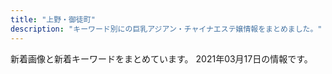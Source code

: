 ```yaml
---
title: "上野・御徒町"
description: "キーワード別にの巨乳アジアン・チャイナエステ嬢情報をまとめました。"
---
```


新着画像と新着キーワードをまとめています。
2021年03月17日の情報です。

<DmmAffiliateIns />
<KeywordTable
  shops={
    [
    {
        "name": "\u30aa\u30a2\u30b7\u30b9",
        "station": "JR\u4e0a\u91ce\u99c5\u5165\u8c37\u53e3",
        "url": "https://20oasis.com/",
        "img_links": [
            "https://20oasis.com/images/index_03.png",
            "https://20oasis.com/images/index_02.png",
            "https://20oasis.com/images/1.jpg",
            "https://20oasis.com/images/4.jpg",
            "https://20oasis.com/images/eso21-1.jpg",
            "https://20oasis.com/images/index_07.png",
            "https://20oasis.com/images/os21-8.jpg",
            "https://20oasis.com/images/a0.jpg",
            "https://20oasis.com/images/index_05.png",
            "https://20oasis.com/images/index_08.png",
            "https://20oasis.com/images/index_20.jpg",
            "https://20oasis.com/images/14.jpg",
            "https://20oasis.com/images/index_09.png",
            "https://20oasis.com/images/os21-5.jpg",
            "https://20oasis.com/images/index_06.png",
            "https://20oasis.com/images/os21-7.jpg",
            "https://20oasis.com/images/os21-6.jpg"
        ],
        "keywords": {
            "85": 1,
            "99": 1,
            "90": 1,
            "98": 1
        }
    },
    {
        "img_links": [
            "http://lena.este.work/sys2.png",
            "http://lena.este.work/2/uploadimg/1583138243.jpg",
            "http://lena.este.work/ta.png",
            "http://lena.este.work/2/uploadimg/1557998297.jpeg",
            "http://lena.este.work/2/uploadimg/1615703547.jpg",
            "http://lena.este.work/tel.jpg",
            "http://lena.este.work/news.png",
            "http://lena.este.work/2/uploadimg/1615703699.jpg",
            "http://lena.este.work/head.jpg",
            "http://lena.este.work/staff_t.jpg",
            "http://lena.este.work/2/uploadimg/1606782448.jpeg",
            "http://lena.este.work/interior_t.png",
            "http://lena.este.work/s1.png"
        ],
        "station": "\u6e6f\u5cf6\u99c5",
        "url": "http://lena.este.work/",
        "name": "\u30a2\u30ed\u30de \u3072\u307e\u308f\u308a",
        "keywords": {
            "D": 12,
            "E": 6,
            "86": 18,
            "85": 6
        }
    },
    {
        "station": "JR\u5fa1\u5f92\u753a\u99c5\u5317\u53e3",
        "keywords": {},
        "name": "Lucky \u30e9\u30c3\u30ad\u30fc",
        "url": "http://o-lucky.work/",
        "img_links": [
            "http://o-lucky.work/images/news.jpg",
            "http://o-lucky.work/img/sakura1.jpg",
            "http://o-lucky.work/images/tr.jpg",
            "http://o-lucky.work/sp/images/b2.jpg",
            "http://o-lucky.work/sp/images/int1.jpg",
            "http://o-lucky.work/images/int2.jpg",
            "http://o-lucky.work/sp/img/kana1.jpg",
            "http://o-lucky.work/images/1.jpg",
            "http://o-lucky.work/staff/kana.jpg",
            "http://o-lucky.work/images/line.png",
            "http://o-lucky.work/images/mobile.jpg",
            "http://o-lucky.work/sp/images/sys1.jpg",
            "http://o-lucky.work/sp/staff/yuyu.jpg",
            "http://o-lucky.work/images/b2.jpg",
            "http://o-lucky.work/sp/images/b3.jpg",
            "http://o-lucky.work/sp/menu/staff.jpg",
            "http://o-lucky.work/sp/images/int4.jpg",
            "http://o-lucky.work/sp/images/pc.jpg",
            "http://o-lucky.work/sp/images/newsb.jpg",
            "http://o-lucky.work/img/yuyu1.jpg",
            "http://o-lucky.work/sp/img/sayaka1.jpg",
            "http://o-lucky.work/sp/menu/interior.jpg",
            "http://o-lucky.work/sp/images/int2.jpg",
            "http://o-lucky.work/sp/menu/top.jpg",
            "http://o-lucky.work/sp/img/sakura1.jpg",
            "http://o-lucky.work/sp/images/news.jpg",
            "http://o-lucky.work/sp/images/b1.jpg",
            "http://o-lucky.work/staff/sayaka.jpg",
            "http://o-lucky.work/sp/images/tel.jpg",
            "http://o-lucky.work/sp/images/sys2.jpg",
            "http://o-lucky.work/sp/images/staff_t.jpg",
            "http://o-lucky.work/sp/img/ruru1.jpg",
            "http://o-lucky.work/sp/images/footer.jpg",
            "http://o-lucky.work/images/int1.jpg",
            "http://o-lucky.work/images/8.jpg",
            "http://o-lucky.work/images/head.jpg",
            "http://o-lucky.work/sp/images/top.jpg",
            "http://o-lucky.work/images/interior_t.jpg",
            "http://o-lucky.work/sp/images/interior_t.jpg",
            "http://o-lucky.work/sp/img/koko1.jpg",
            "http://o-lucky.work/sp/img/nana1.jpg",
            "http://o-lucky.work/sp/images/int3.jpg",
            "http://o-lucky.work/images/7.jpg",
            "http://o-lucky.work/staff/ruru.jpg",
            "http://o-lucky.work/staff/sakura.jpg",
            "http://o-lucky.work/images/sys1.jpg",
            "http://o-lucky.work/img/ruru1.jpg",
            "http://o-lucky.work/sp/images/menu/top.jpg",
            "http://o-lucky.work/staff/koko.jpg",
            "http://o-lucky.work/sp/images/topgirl.jpg",
            "http://o-lucky.work/staff/yuyu.jpg",
            "http://o-lucky.work/sp/images/head.jpg",
            "http://o-lucky.work/sp/staff/sayaka.jpg",
            "http://o-lucky.work/img/nana1.jpg",
            "http://o-lucky.work/sp/staff/koko.jpg",
            "http://o-lucky.work/sp/img/yuyu1.jpg",
            "http://o-lucky.work/images/b1.jpg",
            "http://o-lucky.work/img/kana1.jpg",
            "http://o-lucky.work/sp/images/menu/staff.jpg",
            "http://o-lucky.work/sp/images/ac1.jpg",
            "http://o-lucky.work/sp/staff/kana.jpg",
            "http://o-lucky.work/images/sys2.jpg",
            "http://o-lucky.work/images/4.jpg",
            "http://o-lucky.work/img/koko1.jpg",
            "http://o-lucky.work/sp/images/rec1.jpg",
            "http://o-lucky.work/sp/staff/ruru.jpg",
            "http://o-lucky.work/sp/staff/sakura.jpg",
            "http://o-lucky.work/img/sayaka1.jpg",
            "http://o-lucky.work/images/6.jpg",
            "http://o-lucky.work/sp/staff/nana.jpg",
            "http://o-lucky.work/images/sm.jpg",
            "http://o-lucky.work/images/b3.jpg",
            "http://o-lucky.work/images/5.jpg",
            "http://o-lucky.work/sp/images/sys3.jpg",
            "http://o-lucky.work/images/3.jpg",
            "http://o-lucky.work/staff/nana.jpg",
            "http://o-lucky.work/images/staff_t.jpg"
        ]
    },
    {
        "img_links": [
            "http://tubakihime.link/_src/25752/img20210316144121946529.jpg",
            "http://tubakihime.link/_src/25928/wechatimg301.jpg",
            "http://tubakihime.link/_src/25641/3.jpg",
            "http://tubakihime.link/_src/25669/2.jpg",
            "http://tubakihime.link/_src/25937/wechatimg318.png",
            "http://tubakihime.link/_src/25749/img20210316144121946529.jpg",
            "http://tubakihime.link/_src/25680/cam.jpg",
            "http://tubakihime.link/_src/25647/6.jpg",
            "http://tubakihime.link/_src/25689/cam.jpg",
            "http://tubakihime.link/_src/25932/img20210316144121946529.jpg",
            "http://tubakihime.link/_src/25695/wechatimg304.jpg",
            "http://tubakihime.link/_src/25918/wechatimg301.jpg",
            "http://tubakihime.link/_src/25931/img20210316144121946529.jpg",
            "http://tubakihime.link/_src/25651/wechatimg304.jpg",
            "http://tubakihime.link/_src/25673/4.jpg",
            "http://tubakihime.link/_src/25858/wechatimg301.jpg",
            "http://tubakihime.link/_src/25926/img20210316144121947863.jpg",
            "http://tubakihime.link/_src/25929/wechatimg301.jpg",
            "http://tubakihime.link/_src/25675/5.jpg",
            "http://tubakihime.link/_src/25758/int2.png",
            "http://tubakihime.link/_src/25639/2.jpg",
            "http://tubakihime.link/_src/25643/4.jpg",
            "http://tubakihime.link/_src/25924/wechatimg304.jpg",
            "http://tubakihime.link/_src/25688/cam.jpg",
            "http://tubakihime.link/_src/25853/img20210316144121946529.jpg",
            "http://tubakihime.link/_src/25696/img20210316144121947863.jpg",
            "http://tubakihime.link/_src/25709/wechatimg304.jpg",
            "http://tubakihime.link/_src/25711/img20210316144121947863.jpg",
            "http://tubakihime.link/_src/25925/img20210316144121947863.jpg",
            "http://tubakihime.link/_src/25667/1.jpg",
            "http://tubakihime.link/_src/25677/6.jpg",
            "http://tubakihime.link/_src/25645/5.jpg",
            "http://tubakihime.link/_src/25637/1.jpg",
            "http://tubakihime.link/_src/25854/cam.jpg",
            "http://tubakihime.link/_src/25671/3.jpg",
            "http://tubakihime.link/_src/25652/img20210316144121947863.jpg",
            "http://tubakihime.link/_src/25923/wechatimg304.jpg",
            "http://tubakihime.link/_src/25857/wechatimg301.jpg",
            "http://tubakihime.link/_src/25935/wechatimg313.jpg"
        ],
        "url": "http://tubakihime.link/",
        "name": "HEAVEN\u30fb\u30d8\u30d6\u30f3",
        "station": "\u6e6f\u5cf6\u99c52\u756a",
        "keywords": {}
    },
    {
        "img_links": [
            "http://zoey.mssg.jp/images/top/top_04.jpg",
            "http://zoey.mssg.jp/images/home/top.jpg",
            "http://zoey.mssg.jp/images/top/top_02.jpg",
            "http://zoey.mssg.jp/images/top/top_06.jpg",
            "http://zoey.mssg.jp/images/top/top_03.jpg",
            "http://zoey.mssg.jp/images/top/top_05.jpg",
            "http://zoey.mssg.jp/images/page_top.png",
            "http://zoey.mssg.jp/images/staff_image/staf_010a.jpg",
            "http://zoey.mssg.jp/images/top/top_01.jpg",
            "http://zoey.mssg.jp/images/top/top_08.png"
        ],
        "url": "http://zoey.mssg.jp",
        "name": "ZOEY \u30be\u30fc\u30a4",
        "station": "JR\u5fa1\u5f92\u753a\u99c5\u5357\u53e3",
        "keywords": {}
    },
    {
        "img_links": [
            "https://moon-rabbit.info/staffPhoto/b20201027002208.jpg",
            "https://moon-rabbit.info/js/sliderLine/slide_next.png",
            "https://moon-rabbit.info/staffPhoto/b20201201162931.jpg",
            "https://moon-rabbit.info/staffPhoto/b20201027020357.jpg",
            "https://moon-rabbit.info/staffPhoto/b20210221135204.jpg",
            "https://moon-rabbit.info/staffPhoto/s20201027011627.jpg",
            "https://moon-rabbit.info/images/store/04.jpg",
            "https://moon-rabbit.info/images/returnBtn.png",
            "https://moon-rabbit.info/staffPhoto/s20210221135204.jpg",
            "https://moon-rabbit.info/staffPhoto/b20201027015914.jpg",
            "https://moon-rabbit.info/staffPhoto/b20210213172102.jpg",
            "https://moon-rabbit.info/staffPhoto/s20201027015802.jpg",
            "https://moon-rabbit.info/staffPhoto/b20201027015802.jpg",
            "https://moon-rabbit.info/staffPhoto/s20201002155444.jpg",
            "https://moon-rabbit.info/staffPhoto/s20201027003115.jpg",
            "https://moon-rabbit.info/staffPhoto/s20201026233328.jpg",
            "https://moon-rabbit.info/images/store/01.jpg",
            "https://moon-rabbit.info/staffPhoto/s20201027011549.jpg",
            "https://moon-rabbit.info/staffPhoto/b20201213182803.jpg",
            "https://moon-rabbit.info/staffPhoto/s20201213182803.jpg",
            "https://moon-rabbit.info/staffPhoto/s20201027004342.jpg",
            "https://moon-rabbit.info/uploadfiles/images/campaignMoonRabbitInfo.jpg",
            "https://moon-rabbit.info/staffPhoto/s20210303032554.jpg",
            "https://moon-rabbit.info/images/store/02.jpg",
            "https://moon-rabbit.info/staffPhoto/s20201026232438.jpg",
            "https://moon-rabbit.info/staffPhoto/s20210213172102.jpg",
            "https://moon-rabbit.info/staffPhoto/b20201027004342.jpg",
            "https://moon-rabbit.info/staffPhoto/s20201027020357.jpg",
            "https://moon-rabbit.info/staffPhoto/s20201026233224.jpg",
            "https://moon-rabbit.info/staffPhoto/s20201027015914.jpg",
            "https://moon-rabbit.info/staffPhoto/b20210303032554.jpg",
            "https://moon-rabbit.info/staffPhoto/s20201201162931.jpg",
            "https://moon-rabbit.info/staffPhoto/b20201027003115.jpg",
            "https://moon-rabbit.info/images/mobile.jpg",
            "https://moon-rabbit.info/images/store/03.jpg",
            "https://moon-rabbit.info/staffPhoto/s20210217142434.jpg",
            "https://moon-rabbit.info/js/sliderLine/slide_prev.png",
            "https://moon-rabbit.info/staffPhoto/s20201027002208.jpg",
            "https://moon-rabbit.info/staffPhoto/b20201027011549.jpg",
            "https://moon-rabbit.info/staffPhoto/s20201026233537.jpg"
        ],
        "station": "JR\u5fa1\u5f92\u753a\u99c5\u5357\u53e3",
        "name": "\u6708\u514e \u30b2\u30c3\u30c8",
        "url": "https://moon-rabbit.info/",
        "keywords": {
            "86": 3,
            "87": 1,
            "85": 5,
            "84": 1,
            "\u30bb\u30af\u30b7\u30fc": 3,
            "D": 4,
            "E": 1,
            "C": 3
        }
    },
    {
        "name": "You and I*\u30e6\u30fc\uff06\u30a2\u30a4",
        "url": "http://for-you-ueno.com/",
        "station": "JR\u4e0a\u91ce\u99c5\u6d45\u8349\u53e3",
        "img_links": [
            "http://for-you-ueno.com/lib/img/address.png",
            "http://for-you-ueno.com/lib/img/cast2/img2-s.jpg",
            "http://for-you-ueno.com/lib/img/cp-desc2.png",
            "http://for-you-ueno.com/lib/img/cast5/img3-s.jpg",
            "http://for-you-ueno.com/lib/img/cp-sub2.png",
            "http://for-you-ueno.com/lib/img/cp-desc2sp.png",
            "http://for-you-ueno.com/lib/img/cast2/img1.jpg",
            "http://for-you-ueno.com/lib/img/cast2/img2.jpg",
            "http://for-you-ueno.com/lib/img/cp-ttl.png",
            "http://for-you-ueno.com/lib/img/course4.png",
            "http://for-you-ueno.com/lib/img/cast1/img1.jpg",
            "http://for-you-ueno.com/lib/img/course.png",
            "http://for-you-ueno.com/lib/img/cast2/img1-s.jpg",
            "http://for-you-ueno.com/lib/img/plan-ttl.png",
            "http://for-you-ueno.com/lib/img/slide2.jpg",
            "http://for-you-ueno.com/lib/img/siatsu.png",
            "http://for-you-ueno.com/lib/img/cast5/img2-s.jpg",
            "http://for-you-ueno.com/lib/img/recommend.png",
            "http://for-you-ueno.com/lib/img/tel.png",
            "http://for-you-ueno.com/lib/img/cast4/img2-s.jpg",
            "http://for-you-ueno.com/lib/img/course3.png",
            "http://for-you-ueno.com/lib/img/awa.png",
            "http://for-you-ueno.com/lib/img/other.png",
            "http://for-you-ueno.com/lib/img/aroma.png",
            "http://for-you-ueno.com/lib/img/cast5/img1-s.jpg",
            "http://for-you-ueno.com/lib/img/cast3/img4.jpg",
            "http://for-you-ueno.com/lib/img/cp-sub1.png",
            "http://for-you-ueno.com/lib/img/course5.png",
            "http://for-you-ueno.com/lib/img/cast1/img2.jpg",
            "http://for-you-ueno.com/lib/img/course1.png",
            "http://for-you-ueno.com/lib/img/cast3/img2-s.jpg",
            "http://for-you-ueno.com/lib/img/cast4/img1.jpg",
            "http://for-you-ueno.com/lib/img/cast1/img2-s.jpg",
            "http://for-you-ueno.com/lib/img/plan.png",
            "http://for-you-ueno.com/lib/img/cast-ttl.png",
            "http://for-you-ueno.com/lib/img/cast3/img1.jpg",
            "http://for-you-ueno.com/lib/img/phone.png",
            "http://for-you-ueno.com/lib/img/cast.png",
            "http://for-you-ueno.com/lib/img/cast3/img3-s.jpg",
            "http://for-you-ueno.com/lib/img/cast3/img4-s.jpg",
            "http://for-you-ueno.com/lib/img/course-ttl.png",
            "http://for-you-ueno.com/lib/img/cast4/img1-s.jpg",
            "http://for-you-ueno.com/lib/img/cast5/img1.jpg",
            "http://for-you-ueno.com/lib/img/open.png",
            "http://for-you-ueno.com/lib/img/cast4/img2.jpg",
            "http://for-you-ueno.com/lib/img/info-ttl.png",
            "http://for-you-ueno.com/lib/img/slide3.jpg",
            "http://for-you-ueno.com/lib/img/oil.png",
            "http://for-you-ueno.com/lib/img/cast1/img1-s.jpg",
            "http://for-you-ueno.com/lib/img/cast2/img4.jpg",
            "http://for-you-ueno.com/lib/img/cast2/img4-s.jpg",
            "http://for-you-ueno.com/lib/img/cp-desc1sp.png",
            "http://for-you-ueno.com/lib/img/cast5/img3.jpg",
            "http://for-you-ueno.com/lib/img/ashiura.png",
            "http://for-you-ueno.com/lib/img/cp-desc1.png",
            "http://for-you-ueno.com/lib/img/h1.png",
            "http://for-you-ueno.com/lib/img/course2.png",
            "http://for-you-ueno.com/lib/img/slide1.jpg",
            "http://for-you-ueno.com/lib/img/deep.png",
            "http://for-you-ueno.com/lib/img/cast2/img3.jpg",
            "http://for-you-ueno.com/lib/img/cast3/img3.jpg",
            "http://for-you-ueno.com/lib/img/cast3/img1-s.jpg",
            "http://for-you-ueno.com/lib/img/cast2/img3-s.jpg",
            "http://for-you-ueno.com/lib/img/cast5/img2.jpg",
            "http://for-you-ueno.com/lib/img/cast3/img2.jpg",
            "http://for-you-ueno.com/lib/img/gallery.png"
        ],
        "keywords": {}
    },
    {
        "img_links": [
            "https://jouga.info/staffPhoto/b20210308152021.jpg",
            "https://jouga.info/staffPhoto/s20210308152021.jpg",
            "https://jouga.info/staffPhoto/b20210308140320.jpg",
            "https://jouga.info/staffPhoto/s20210226100713.jpg",
            "https://jouga.info/staffPhoto/b20210307150252.jpg",
            "https://jouga.info/staffPhoto/s20210226101735.jpg",
            "https://jouga.info/js/sliderLine/slide_next.png",
            "https://jouga.info/staffPhoto/b20210226101735.jpg",
            "https://jouga.info/js/sliderLine/slide_prev.png",
            "https://jouga.info/uploadfiles/images/campaignJougaInfo.jpg",
            "https://jouga.info/staffPhoto/b20210308140335.jpg",
            "https://jouga.info/staffPhoto/b20210226100911.jpg",
            "https://jouga.info/staffPhoto/b20210226100817.jpg",
            "https://jouga.info/images/store/03.jpg",
            "https://jouga.info/images/mobile.jpg",
            "https://jouga.info/staffPhoto/s20210307150252.jpg",
            "https://jouga.info/staffPhoto/b20210226100713.jpg",
            "https://jouga.info/staffPhoto/b20210308212945.jpg",
            "https://jouga.info/staffPhoto/s20210226100817.jpg",
            "https://jouga.info/images/store/04.jpg",
            "https://jouga.info/staffPhoto/s20210226100911.jpg",
            "https://jouga.info/staffPhoto/s20210308212945.jpg",
            "https://jouga.info/staffPhoto/s20210308140320.jpg",
            "https://jouga.info/images/store/02.jpg",
            "https://jouga.info/images/store/01.jpg",
            "https://jouga.info/images/returnBtn.png",
            "https://jouga.info/staffPhoto/s20210308140335.jpg"
        ],
        "keywords": {
            "D": 2,
            "85": 4,
            "\u30bb\u30af\u30b7\u30fc": 3,
            "86": 4,
            "C": 1
        },
        "url": "https://jouga.info/",
        "name": "\u5ae6\u5a25\uff5eJOGA\uff5e",
        "station": "JR\u5fa1\u5f92\u753a\u99c5\u5357\u53e3"
    },
    {
        "station": "\u7530\u539f\u753a\u99c53\u756a\u51fa\u53e3",
        "keywords": {
            "D": 12,
            "C": 6,
            "86": 6,
            "85": 48
        },
        "url": "http://www.sh-riraku107.xyz/",
        "img_links": [
            "http://www.sh-riraku107.xyz/uploads/190811/1-1ZQ1215612530.jpg",
            "http://www.sh-riraku107.xyz/uploads/191203/1-191203131R1257.jpg",
            "http://www.sh-riraku107.xyz/picture/head_1_4214_1545019611484252.jpg",
            "http://www.sh-riraku107.xyz/uploads/190726/1-1ZH61G224459.jpg",
            "http://www.sh-riraku107.xyz/uploads/201210/1-201210140AV35.jpg",
            "http://www.sh-riraku107.xyz/uploads/190726/1-1ZH61G444a2.jpg",
            "http://www.sh-riraku107.xyz/uploads/191028/1-19102PQ142352.jpg",
            "http://www.sh-riraku107.xyz/uploads/190726/1-1ZH61G3011R.jpg",
            "http://www.sh-riraku107.xyz/picture/link_1_4214_154523611765195.jpg",
            "http://www.sh-riraku107.xyz/picture/head_3_4214_1545028158650128.jpg",
            "http://www.sh-riraku107.xyz/uploads/201210/1-201210140H2S5.jpg",
            "http://www.sh-riraku107.xyz/uploads/200915/1-20091515001J63.jpg",
            "http://www.sh-riraku107.xyz/uploads/200915/1-20091515002JQ.jpg",
            "http://www.sh-riraku107.xyz/uploads/201210/1-201210140639549.jpg",
            "http://www.sh-riraku107.xyz/uploads/201210/1-201210140I61V.jpg",
            "http://www.sh-riraku107.xyz/uploads/190726/1-1ZH61G359B9.jpg",
            "http://www.sh-riraku107.xyz/uploads/190930/1-1Z9301H0432Z.jpg",
            "http://www.sh-riraku107.xyz/picture/head_2_4214_1545028158383139.jpg",
            "http://www.sh-riraku107.xyz/uploads/201210/1-201210140K4F7.jpg"
        ],
        "name": "AOI"
    },
    {
        "station": "JR\u5fa1\u5f92\u753a\u99c5\u5357\u53e3",
        "url": "http://www.sh-riraks.xyz/",
        "img_links": [
            "http://www.sh-riraks.xyz/uploads/201130/1-20113013311Rc.jpg",
            "http://www.sh-riraks.xyz/img/ttl_mobile.png",
            "http://www.sh-riraks.xyz/uploads/200617/1-20061G54941Z9.jpg",
            "http://www.sh-riraks.xyz/uploads/200617/1-20061G54TIb.jpg",
            "http://www.sh-riraks.xyz/uploads/201130/1-201130132942Y6.jpg",
            "http://www.sh-riraks.xyz/uploads/201130/1-201130133029220.jpg",
            "http://www.sh-riraks.xyz/img/ttl_wnew.png",
            "http://www.sh-riraks.xyz/uploads/201130/1-201130133045611.jpg",
            "http://www.sh-riraks.xyz/img/ttl_girls.png",
            "http://www.sh-riraks.xyz/uploads/201130/1-201130133129441.jpg",
            "http://www.sh-riraks.xyz/uploads/200107/1-20010F92019226.jpg",
            "http://www.sh-riraks.xyz/uploads/180521/1-1P5211649103K.jpg",
            "http://www.sh-riraks.xyz/uploads/181001/1-1Q001142IB48.jpg",
            "http://www.sh-riraks.xyz/img/ttl_staff.png",
            "http://www.sh-riraks.xyz/uploads/181001/1-1Q001142T6406.jpg",
            "http://www.sh-riraks.xyz/uploads/180521/1-1P52116495SC.jpg",
            "http://www.sh-riraks.xyz/uploads/200617/1-20061G54ZQ14.jpg",
            "http://www.sh-riraks.xyz/uploads/201130/1-201130133012441.jpg",
            "http://www.sh-riraks.xyz/uploads/201130/1-201130133215X9.jpg",
            "http://www.sh-riraks.xyz/uploads/201130/1-201130133145E0.jpg",
            "http://www.sh-riraks.xyz/img/ttl_pickup.png",
            "http://www.sh-riraks.xyz/uploads/190611/1-1Z611153S2561.jpg",
            "http://www.sh-riraks.xyz/uploads/201130/1-201130132956292.jpg",
            "http://www.sh-riraks.xyz/uploads/allimg/180604/1-1P60410212A02.jpg",
            "http://www.sh-riraks.xyz/uploads/191015/1-1910151T03I48.jpg"
        ],
        "name": "\u5922\u306e\u8776\u3005",
        "keywords": {
            "C": 17
        }
    },
    {
        "img_links": [
            "http://www.rosa-es.info/staff/koko.jpg",
            "http://www.rosa-es.info/staff/yuri2.jpg",
            "http://www.rosa-es.info/staff/rara2.jpg",
            "http://www.rosa-es.info/staff/yumi.jpg",
            "http://www.rosa-es.info/staff/rara1.jpg",
            "http://www.rosa-es.info/img/pic/slide_1.jpg",
            "http://www.rosa-es.info/img/loader.png",
            "http://www.rosa-es.info/staff/yuki1.jpg",
            "http://www.rosa-es.info/staff/koko2.jpg",
            "http://www.rosa-es.info/staff/yuki.jpg",
            "http://www.rosa-es.info/staff/nana.jpg",
            "http://www.rosa-es.info/img/pic/int3.jpg",
            "http://www.rosa-es.info/staff/koko1.jpg",
            "http://www.rosa-es.info/staff/rara.jpg",
            "http://www.rosa-es.info/staff/yuki2.jpg",
            "http://www.rosa-es.info/img/pic/slide_2.jpg",
            "http://www.rosa-es.info/staff/yumi1.jpg",
            "http://www.rosa-es.info/img/pic/int4.jpg",
            "http://www.rosa-es.info/staff/yumi2.jpg",
            "http://www.rosa-es.info/img/pic/int2.jpg",
            "http://www.rosa-es.info/staff/yuri.jpg",
            "http://www.rosa-es.info/staff/nana2.jpg",
            "http://www.rosa-es.info/staff/nana1.jpg",
            "http://www.rosa-es.info/staff/yuri1.jpg",
            "http://www.rosa-es.info/img/pic/int1.jpg"
        ],
        "name": "\u6708\u591c",
        "keywords": {
            "89": 1,
            "88": 1,
            "D": 4,
            "85": 1,
            "C": 2,
            "87": 1,
            "86": 2,
            "E": 6
        },
        "station": "JR\u4e0a\u91ce\u99c5\u6d45\u8349\u53e3",
        "url": "http://www.rosa-es.info/"
    },
    {
        "keywords": {},
        "img_links": [],
        "name": "\u30d5\u30a1\u30f3\u30bf\u30b8\u30fc",
        "station": "JR\u5fa1\u5f92\u753a\u99c5\u5317\u53e3",
        "url": "http://www.itoshii.tokyo/"
    },
    {
        "keywords": {
            "90": 1,
            "86": 2,
            "88": 2,
            "F": 1,
            "87": 1,
            "85": 1
        },
        "station": "JR\u5fa1\u5f92\u753a\u99c5\u5357\u53e3",
        "img_links": [
            "http://es-en.info/img/yuki.jpg",
            "http://es-en.info/sp/images/top.jpg",
            "http://es-en.info/images/interior_t.jpg",
            "http://es-en.info/images/9.jpg",
            "http://es-en.info/sp/staff/ai.jpg",
            "http://es-en.info/sp/images/time.png",
            "http://es-en.info/sp/images/newsb.png",
            "http://es-en.info/sp/images/rec1.png",
            "http://es-en.info/images/sys1.png",
            "http://es-en.info/sp/staff/eri.jpg",
            "http://es-en.info/sp/images/news.jpg",
            "http://es-en.info/sp/img/yuyu1.jpg",
            "http://es-en.info/images/news.jpg",
            "http://es-en.info/sp/images/sys2.jpg",
            "http://es-en.info/sp/images/rec2.png",
            "http://es-en.info/sp/img/natumi1.jpg",
            "http://es-en.info/sp/staff/riri.jpg",
            "http://es-en.info/sp/images/pc.jpg",
            "http://es-en.info/sp/img/riri1.jpg",
            "http://es-en.info/sp/images/interior_t.png",
            "http://es-en.info/images/7.jpg",
            "http://es-en.info/img/yuyu1.jpg",
            "http://es-en.info/sp/images/topgirl.jpg",
            "http://es-en.info/img/nana.jpg",
            "http://es-en.info/sp/images/sys4.png",
            "http://es-en.info/sp/images/footer.jpg",
            "http://es-en.info/sp/images/int3.jpg",
            "http://es-en.info/sp/images/head.jpg",
            "http://es-en.info/sp/images/staff_t.png",
            "http://es-en.info/sp/images/tel.jpg",
            "http://es-en.info/images/info.png",
            "http://es-en.info/sp/images/rec3.png",
            "http://es-en.info/images/1.jpg",
            "http://es-en.info/img/ai1.jpg",
            "http://es-en.info/img/natumi.jpg",
            "http://es-en.info/sp/images/sys1.jpg",
            "http://es-en.info/sp/images/int2.jpg",
            "http://es-en.info/img/yuki1.jpg",
            "http://es-en.info/img/riri1.jpg",
            "http://es-en.info/images/10.jpg",
            "http://es-en.info/images/4.jpg",
            "http://es-en.info/sp/images/ac1.jpg",
            "http://es-en.info/img/eri.jpg",
            "http://es-en.info/sp/images/int1.png",
            "http://es-en.info/sp/staff/yuki.jpg",
            "http://es-en.info/sp/img/eri1.jpg",
            "http://es-en.info/images/2.jpg",
            "http://es-en.info/img/tiaki1.jpg",
            "http://es-en.info/images/3.jpg",
            "http://es-en.info/sp/menu/interior.jpg",
            "http://es-en.info/sp/img/tiaki1.jpg",
            "http://es-en.info/sp/images/sys3.jpg",
            "http://es-en.info/img/nana1.jpg",
            "http://es-en.info/sp/img/yuki1.jpg",
            "http://es-en.info/sp/staff/yuyu.jpg",
            "http://es-en.info/sp/staff/natumi.jpg",
            "http://es-en.info/sp/menu/top.jpg",
            "http://es-en.info/img/eri1.jpg",
            "http://es-en.info/sp/img/nana1.jpg",
            "http://es-en.info/img/ai.jpg",
            "http://es-en.info/images/8.jpg",
            "http://es-en.info/img/tiaki.jpg",
            "http://es-en.info/sp/staff/emi.jpg",
            "http://es-en.info/sp/img/ai1.jpg",
            "http://es-en.info/images/head.jpg",
            "http://es-en.info/sp/img/emi1.jpg",
            "http://es-en.info/sp/menu/staff.jpg",
            "http://es-en.info/images/5.jpg",
            "http://es-en.info/sp/images/sisu_t.jpg",
            "http://es-en.info/sp/staff/nana.jpg",
            "http://es-en.info/sp/images/sisu.png",
            "http://es-en.info/img/yuyu.jpg",
            "http://es-en.info/images/mobile.jpg",
            "http://es-en.info/img/natumi1.jpg",
            "http://es-en.info/img/emi.jpg",
            "http://es-en.info/images/rem.jpg",
            "http://es-en.info/img/emi1.jpg",
            "http://es-en.info/sp/staff/tiaki.jpg",
            "http://es-en.info/images/staff_t.jpg",
            "http://es-en.info/sp/images/int1.jpg",
            "http://es-en.info/img/riri.jpg",
            "http://es-en.info/images/interior.png",
            "http://es-en.info/images/sm.jpg"
        ],
        "name": "\u5b89\u5fc3\u5802",
        "url": "http://es-en.info/"
    },
    {
        "img_links": [],
        "station": "JR\u5fa1\u5f92\u753a\u99c5\u5317\u53e3",
        "keywords": {},
        "url": "https://u-este.com/",
        "name": "\u7652\u3057\u5c4b"
    },
    {
        "station": "JR\u5fa1\u5f92\u753a\u99c5\u5357\u53e3",
        "url": "http://chloe.est-u.com/",
        "img_links": [
            "http://chloe.est-u.com/images/index_14.jpg",
            "http://chloe.est-u.com/images/a2.jpg",
            "http://chloe.est-u.com/images/index_07.jpg",
            "http://chloe.est-u.com/images/s1.jpg",
            "http://chloe.est-u.com/images/cc.jpg",
            "http://chloe.est-u.com/images/index_01.jpg",
            "http://chloe.est-u.com/images/2.jpg",
            "http://chloe.est-u.com/images/index_03.jpg",
            "http://chloe.est-u.com/images/index_02.jpg",
            "http://chloe.est-u.com/images/a1.jpg",
            "http://chloe.est-u.com/images/a3.jpg",
            "http://chloe.est-u.com/images/3.jpg"
        ],
        "keywords": {},
        "name": "CHLOE"
    },
    {
        "img_links": [],
        "name": "\u30de\u30ab\u30ed\u30f3",
        "url": "http://www.macaron.esjoho.com/",
        "keywords": {},
        "station": "JR\u5fa1\u5f92\u753a\u99c5\u5317\u53e3"
    },
    {
        "url": "http://miel.site",
        "keywords": {
            "85": 1,
            "80": 1,
            "96": 1,
            "82": 1
        },
        "station": "JR\u5fa1\u5f92\u753a\u99c5\u5357\u53e3",
        "img_links": [
            "http://miel.site/_src/36895479/0bb834c5e1d56a0e10627c891433859.jpg",
            "http://miel.site/_src/29005244/tel.png",
            "http://miel.site/_src/29005337/_dsf6119.jpg",
            "http://miel.site/_src/29005355/wechatimg47.jpg",
            "http://miel.site/_src/29005360/wechatimg47.jpg",
            "http://miel.site/_src/36891852/0bb834c5e1d56a0e10627c891433859.jpg",
            "http://miel.site/_src/29005265/mobile.png",
            "http://miel.site/_src/34912881/afb69b6314ccce2e8e5cad415547196_20191220104044273.jpg",
            "http://miel.site/_src/29005377/smartselect_20190619-130437_wechat.jpg",
            "http://miel.site/_src/33382135/smartselect_20190619-130437_wechat.jpg",
            "http://miel.site/_src/38472503/wechatimg213.jpg",
            "http://miel.site/_src/29005243/tel.png",
            "http://miel.site/_src/29005339/img20170112114741767461.png",
            "http://miel.site/_src/29005361/wechatimg47.jpg",
            "http://miel.site/_src/29510474/_dsf6125.jpg",
            "http://miel.site/_src/46102607/fbe435955084a9c8c2e02b3bb62d2ef.jpg",
            "http://miel.site/_src/38481445/wechatimg177.jpg",
            "http://miel.site/_src/32618650/wechatimg47.jpg",
            "http://miel.site/_src/29005342/cam2.png",
            "http://miel.site/_src/29311236/_dsf6136.jpg",
            "http://miel.site/_src/46102613/e3d9317697b9310640e097934adfc99.jpg",
            "http://miel.site/_src/29339021/_msk7930.jpg",
            "http://miel.site/_src/36873111/_igp4288.jpg",
            "http://miel.site/_src/29311235/_dsf6135.jpg",
            "http://miel.site/_src/29312033/wechatimg44.jpg",
            "http://miel.site/_src/29005262/img20191121221515045946.png",
            "http://miel.site/_src/29005319/sign.png",
            "http://miel.site/_src/29310699/_dsf6130.jpg",
            "http://miel.site/_src/46102608/fbe435955084a9c8c2e02b3bb62d2ef.jpg",
            "http://miel.site/_src/29005343/_dsf6130.jpg",
            "http://miel.site/_src/36895484/52ab8d55af50aceb629a82f4d4e7387.jpg",
            "http://miel.site/_src/29005260/news.png",
            "http://miel.site/_src/29311234/_dsf6133.jpg",
            "http://miel.site/_src/46102614/wechatimg176_20200107153650427.jpg",
            "http://miel.site/_src/29005344/_dsf6125.jpg",
            "http://miel.site/_src/29339297/img20190123185245900589.png",
            "http://miel.site/_src/29310698/_dsf6119.jpg",
            "http://miel.site/_src/29312035/wechatimg43.jpg",
            "http://miel.site/_src/29005247/index_09.png",
            "http://miel.site/_src/34912876/afb69b6314ccce2e8e5cad415547196_20191220104044273.jpg",
            "http://miel.site/_src/40140461/cam2.png",
            "http://miel.site/_src/29227656/_dsf6136.jpg",
            "http://miel.site/_src/38481438/wechatimg213.jpg",
            "http://miel.site/_src/34912875/afb69b6314ccce2e8e5cad415547196_20191220104044273.jpg",
            "http://miel.site/_src/29005371/smartselect_20190619-130437_wechat.jpg",
            "http://miel.site/_src/36895485/52ab8d55af50aceb629a82f4d4e7387.jpg",
            "http://miel.site/_src/32851154/10.pic.jpg",
            "http://miel.site/_src/29005376/smartselect_20190619-130437_wechat.jpg"
        ],
        "name": "\u30a8\u30f3\u30b8\u30a7\u30eb"
    },
    {
        "img_links": [
            "http://verybeauty.info/images/store/06.jpg",
            "http://verybeauty.info/staffPhoto/b20200531164041.jpg",
            "http://verybeauty.info/images/mobile.jpg",
            "http://verybeauty.info/staffPhoto/s20170527134756.jpg",
            "http://verybeauty.info/staffPhoto/s20191018113136.jpg",
            "http://verybeauty.info/images/store/02.jpg",
            "http://verybeauty.info/staffPhoto/b20190404215411.jpg",
            "http://verybeauty.info/staffPhoto/s20200118192201.jpg",
            "http://verybeauty.info/staffPhoto/s20200531164502.jpg",
            "http://verybeauty.info/staffPhoto/s20200531164041.jpg",
            "http://verybeauty.info/staffPhoto/s20201016143712.jpg",
            "http://verybeauty.info/staffPhoto/b20170527134149.jpg",
            "http://verybeauty.info/staffPhoto/s20170527134149.jpg",
            "http://verybeauty.info/images/returnBtn.png",
            "http://verybeauty.info/js/sliderLine/slide_next.png",
            "http://verybeauty.info/staffPhoto/b20191018113136.jpg",
            "http://verybeauty.info/staffPhoto/s20190404215411.jpg",
            "http://verybeauty.info/images/store/05.jpg",
            "http://verybeauty.info/staffPhoto/b20201016143638.jpg",
            "http://verybeauty.info/images/store/01.jpg",
            "http://verybeauty.info/staffPhoto/s20190405101938.jpg",
            "http://verybeauty.info/js/sliderLine/slide_prev.png",
            "http://verybeauty.info/staffPhoto/s20201016143638.jpg",
            "http://verybeauty.info/staffPhoto/b20170527134756.jpg"
        ],
        "keywords": {
            "85": 1,
            "D": 1,
            "86": 2,
            "88": 2
        },
        "url": "http://verybeauty.info/",
        "station": "\u7530\u539f\u753a\u99c51\u756a\u51fa\u53e3",
        "name": "\u862d\u82b1 \u30e9\u30f3\u30ab"
    },
    {
        "img_links": [
            "http://ruana.work/images/sys1.jpg",
            "http://ruana.work/images/rec.jpg",
            "http://ruana.work/img/momo1.jpg",
            "http://ruana.work/images/head.jpg",
            "http://ruana.work/images/interior_t.jpg",
            "http://ruana.work/images/tel.jpg",
            "http://ruana.work/img/mimi1.jpg",
            "http://ruana.work/images/int1.jpg",
            "http://ruana.work/img/aki1.jpg",
            "http://ruana.work/images/1.jpg",
            "http://ruana.work/images/news.jpg",
            "http://ruana.work/images/2.jpg",
            "http://ruana.work/img/kora1.jpg",
            "http://ruana.work/images/sys2.jpg",
            "http://ruana.work/img/ran1.jpg",
            "http://ruana.work/images/int2.jpg",
            "http://ruana.work/images/mobile.jpg",
            "http://ruana.work/images/7.jpg",
            "http://ruana.work/images/3.jpg",
            "http://ruana.work/images/4.jpg",
            "http://ruana.work/images/ac1.jpg",
            "http://ruana.work/images/12.jpg",
            "http://ruana.work/img/sakura1.jpg",
            "http://ruana.work/img/hitomi1.jpg",
            "http://ruana.work/images/5.jpg",
            "http://ruana.work/images/ac2.jpg",
            "http://ruana.work/images/staff_t.jpg",
            "http://ruana.work/img/moe1.jpg",
            "http://ruana.work/images/6.jpg"
        ],
        "station": "JR\u5fa1\u5f92\u753a\u99c5\u5357\u53e3",
        "url": "http://ruana.work/",
        "keywords": {},
        "name": "\u30a8\u30f3\u30c8\u30ea\u30fc"
    },
    {
        "name": "Estela SPA\uff5e\u30a8\u30b9\u30c6\u30e9\u30b9\u30d1",
        "img_links": [
            "http://estelaspa.com/img/photo_button.png",
            "http://estelaspa.com/uploaded/girlinfo/14/G1_14_2.jpg",
            "http://estelaspa.com/img/system/4.jpg",
            "http://estelaspa.com/img/fmenu/call_off.png",
            "http://img.es-navi.com/img/link/banners/s/000002.png",
            "http://estelaspa.com/img/access/key.jpg",
            "http://estelaspa.com/uploaded/news/201201035405.jpg",
            "http://estelaspa.com/img/system/etc.jpg",
            "http://estelaspa.com/img/system/3.jpg",
            "http://estelaspa.com/uploaded/girlinfo/13/G1_13_2.jpg",
            "http://estelaspa.com/uploaded/girlinfo/9/G2_9_3.jpg",
            "http://estelaspa.com/img/rmenu/call_off.png",
            "http://estelaspa.com/img/google_button.png",
            "http://estelaspa.com/img/system/2.jpg",
            "http://estelaspa.com/img/corona.png",
            "http://estelaspa.com/img/system/card.jpg",
            "http://estelaspa.com/img/room/1.png",
            "http://estelaspa.com/img/rmenu/staff_off.png",
            "http://estelaspa.com/uploaded/girlinfo/16/G2_16_3.jpg",
            "http://estelaspa.com/img/rmenu/top_off.png",
            "http://estelaspa.com/uploaded/girlinfo/12/G1_12_2.jpg"
        ],
        "station": "JR\u5fa1\u5f92\u753a\u99c5\u5317\u53e3",
        "url": "http://estelaspa.com/",
        "keywords": {
            "C": 7
        }
    },
    {
        "name": "Rei",
        "img_links": [
            "http://yura-kunitachi.xyz/_src/53513961/wechatimg97.jpg",
            "http://yura-kunitachi.xyz/_src/53513967/xxl_44c52558b2be4d61a2f879da7d157c31.jpg",
            "http://yura-kunitachi.xyz/_src/53513945/navi_02.png",
            "http://yura-kunitachi.xyz/_src/53513953/navi_06.png",
            "http://yura-kunitachi.xyz/_src/53513910/5f5316158ec7f0d0727854410a5be46303a324b1fef3ef0de82fa8c4fe0f59d4.jpg",
            "http://yura-kunitachi.xyz/_src/53513947/navi_03.png",
            "http://yura-kunitachi.xyz/_src/53513929/wechatimg93.jpg",
            "http://yura-kunitachi.xyz/_src/53513955/cam.jpg",
            "http://yura-kunitachi.xyz/_src/53513957/wechatimg229.jpg",
            "http://yura-kunitachi.xyz/_src/53513925/wechatimg8.jpg",
            "http://yura-kunitachi.xyz/_src/53513933/wechatimg90.jpg",
            "http://yura-kunitachi.xyz/_src/53513963/wechatimg102.jpg",
            "http://yura-kunitachi.xyz/_src/53513965/wechatimg81_20210306210100439.jpg",
            "http://yura-kunitachi.xyz/_src/53513931/wechatimg89.jpg",
            "http://yura-kunitachi.xyz/_src/53513959/137080-osd41m-772.jpg",
            "http://yura-kunitachi.xyz/_src/53513935/wechatimg92.jpg",
            "http://yura-kunitachi.xyz/_src/53513943/navi_01.png",
            "http://yura-kunitachi.xyz/_src/53513942/3da7d3dc6ee4f2d3861295bdb20452b671deb86c6f4e442ebce1715dc06eb99e.jpg",
            "http://yura-kunitachi.xyz/_src/53513949/navi_04.png",
            "http://yura-kunitachi.xyz/_src/53513951/navi_05.png",
            "http://yura-kunitachi.xyz/_src/53972968/wechatimg91.jpg"
        ],
        "station": "\u7530\u539f\u753a\u99c5\u30a8\u30ec\u30d9\u30fc\u30bf\u30fc\u53e3",
        "keywords": {},
        "url": "http://yura-kunitachi.xyz/"
    },
    {
        "url": "http://th20.com/turu/",
        "keywords": {
            "C": 7
        },
        "name": "\u9db4",
        "img_links": [
            "http://th20.com/turu/images/mobile.jpg"
        ],
        "station": "\u6d45\u8349\u99c52\u756a\u51fa\u53e3"
    },
    {
        "keywords": {
            "86": 4,
            "84": 4,
            "87": 8,
            "C": 11,
            "D": 12
        },
        "url": "http://www.iyashinoie-ueno.com/",
        "station": "JR\u4e0a\u91ce\u99c5\u6d45\u8349\u53e3",
        "img_links": [
            "http://www.iyashinoie-ueno.com/files/001.jpg",
            "http://www.iyashinoie-ueno.com/images/end.jpg",
            "http://www.iyashinoie-ueno.com/images/staff_top2.jpg",
            "http://www.iyashinoie-ueno.com/images/news_top.jpg",
            "http://www.iyashinoie-ueno.com/images/staff_top.jpg",
            "http://www.iyashinoie-ueno.com/files/001-02.jpg",
            "http://www.iyashinoie-ueno.com/images/newgirls_top.jpg",
            "http://www.iyashinoie-ueno.com/files/019-02.jpg",
            "http://www.iyashinoie-ueno.com/files/014-02.jpg",
            "http://www.iyashinoie-ueno.com/images/top2.jpg",
            "http://www.iyashinoie-ueno.com/files/019.jpg",
            "http://www.iyashinoie-ueno.com/files/018-02.jpg",
            "http://www.iyashinoie-ueno.com/files/018.jpg",
            "http://www.iyashinoie-ueno.com/images/pick1.jpg",
            "http://www.iyashinoie-ueno.com/files/014.jpg",
            "http://www.iyashinoie-ueno.com/images/mobile.jpg"
        ],
        "name": "\u7652\u3057\u306e\u5bb6"
    },
    {
        "keywords": {
            "D": 67,
            "C": 7,
            "88": 26,
            "F": 6,
            "87": 48,
            "G": 27,
            "86": 33
        },
        "station": "JR\u5fa1\u5f92\u753a\u99c5\u5317\u53e3",
        "img_links": [
            "http://www.yumenokoi.masg.info/images/b-tel.png",
            "http://www.yumenokoi.masg.info/files/016.jpg",
            "http://www.yumenokoi.masg.info/photo_news/upimg/72260604eeb32e10a4_0.jpg",
            "http://www.yumenokoi.masg.info/images/m1.jpg",
            "http://www.yumenokoi.masg.info/files/021.jpg",
            "http://www.yumenokoi.masg.info/files/015.jpg",
            "http://www.yumenokoi.masg.info/photo_news/upimg/351066018f0c247b28_0.jpg",
            "http://www.yumenokoi.masg.info/images/rsubt6.png",
            "http://www.yumenokoi.masg.info/images/service/s04.jpg",
            "http://www.yumenokoi.masg.info/files/026-02.jpg",
            "http://www.yumenokoi.masg.info/files/023.jpg",
            "http://www.yumenokoi.masg.info/files/011.jpg",
            "http://www.yumenokoi.masg.info/files/008.jpg",
            "http://www.yumenokoi.masg.info/images/m2.jpg",
            "http://www.yumenokoi.masg.info/files/017-02.jpg",
            "http://www.yumenokoi.masg.info/files/009.jpg",
            "http://www.yumenokoi.masg.info/files/024.jpg",
            "http://www.yumenokoi.masg.info/images/b-online.png",
            "http://www.yumenokoi.masg.info/files/025.jpg",
            "http://www.yumenokoi.masg.info/images/service/s01.jpg",
            "http://www.yumenokoi.masg.info/files/006-02.jpg",
            "http://www.yumenokoi.masg.info/files/008-02.jpg",
            "http://www.yumenokoi.masg.info/images/rsubt2.png",
            "http://www.yumenokoi.masg.info/files/002.jpg",
            "http://www.yumenokoi.masg.info/images/m3.jpg",
            "http://www.yumenokoi.masg.info/files/009-02.jpg",
            "http://www.yumenokoi.masg.info/files/017.jpg",
            "http://www.yumenokoi.masg.info/files/018.jpg",
            "http://www.yumenokoi.masg.info/images/service/s03.jpg",
            "http://www.yumenokoi.masg.info/files/013.jpg",
            "http://www.yumenokoi.masg.info/files/023-02.jpg",
            "http://www.yumenokoi.masg.info/files/006.jpg",
            "http://www.yumenokoi.masg.info/photo_news/upimg/62718604587c46ab8f_0.jpg",
            "http://www.yumenokoi.masg.info/images/service/s06.jpg",
            "http://www.yumenokoi.masg.info/files/011-02.jpg",
            "http://www.yumenokoi.masg.info/images/rsubt7.png",
            "http://www.yumenokoi.masg.info/files/025-02.jpg",
            "http://www.yumenokoi.masg.info/files/015-02.jpg",
            "http://www.yumenokoi.masg.info/images/m4.jpg",
            "http://www.yumenokoi.masg.info/images/rsubt1.png",
            "http://www.yumenokoi.masg.info/files/018-02.jpg",
            "http://www.yumenokoi.masg.info/files/021-02.jpg",
            "http://www.yumenokoi.masg.info/images/slider-img001.jpg",
            "http://www.yumenokoi.masg.info/images/slider-img002.jpg",
            "http://www.yumenokoi.masg.info/files/013-02.jpg",
            "http://www.yumenokoi.masg.info/files/010-02.jpg",
            "http://www.yumenokoi.masg.info/images/rsubt3.png",
            "http://www.yumenokoi.masg.info/files/024-02.jpg",
            "http://www.yumenokoi.masg.info/files/026.jpg",
            "http://www.yumenokoi.masg.info/images/service/s02.jpg",
            "http://www.yumenokoi.masg.info/images/rsubt5.png",
            "http://www.yumenokoi.masg.info/images/tel2.png",
            "http://www.yumenokoi.masg.info/images/m6.jpg",
            "http://www.yumenokoi.masg.info/files/010.jpg",
            "http://www.yumenokoi.masg.info/files/016-02.jpg",
            "http://www.yumenokoi.masg.info/files/002-02.jpg",
            "http://www.yumenokoi.masg.info/images/service/s05.jpg",
            "http://www.yumenokoi.masg.info/images/rsubt4.png"
        ],
        "name": "\u5922\u306e\u604b",
        "url": "http://www.yumenokoi.masg.info/"
    },
    {
        "station": "JR\u4e0a\u91ce\u99c5\u6d45\u8349\u53e3",
        "keywords": {},
        "url": "http://ueno-miyabi.work/",
        "img_links": [
            "http://ueno-miyabi.work/images/b1.jpg",
            "http://ueno-miyabi.work/sp/images/footer.jpg",
            "http://ueno-miyabi.work/images/int1.jpg",
            "http://ueno-miyabi.work/img/jun2.jpg",
            "http://ueno-miyabi.work/sp/img/nana1.jpg",
            "http://ueno-miyabi.work/sp/images/4.png",
            "http://ueno-miyabi.work/images/newsb.png",
            "http://ueno-miyabi.work/sp/images/2.png",
            "http://ueno-miyabi.work/sp/staff/nana.jpg",
            "http://ueno-miyabi.work/sp/img/haru2.jpg",
            "http://ueno-miyabi.work/images/news_t.jpg",
            "http://ueno-miyabi.work/sp/images/staff_t.jpg",
            "http://ueno-miyabi.work/img/yuyu2.jpg",
            "http://ueno-miyabi.work/staff/jun.jpg",
            "http://ueno-miyabi.work/sp/images/newsb.png",
            "http://ueno-miyabi.work/sp/images/news.jpg",
            "http://ueno-miyabi.work/sp/menu/staff.jpg",
            "http://ueno-miyabi.work/sp/images/head.jpg",
            "http://ueno-miyabi.work/images/b2.jpg",
            "http://ueno-miyabi.work/images/2.jpg",
            "http://ueno-miyabi.work/sp/images/topgirl.jpg",
            "http://ueno-miyabi.work/sp/staff/haru.jpg",
            "http://ueno-miyabi.work/images/ta.jpg",
            "http://ueno-miyabi.work/img/haru1.jpg",
            "http://ueno-miyabi.work/sp/images/rec2.jpg",
            "http://ueno-miyabi.work/sp/images/int2.jpg",
            "http://ueno-miyabi.work/sp/staff/ai.jpg",
            "http://ueno-miyabi.work/sp/images/5.png",
            "http://ueno-miyabi.work/images/3.jpg",
            "http://ueno-miyabi.work/images/tg_t.jpg",
            "http://ueno-miyabi.work/sp/images/1.png",
            "http://ueno-miyabi.work/images/rem.jpg",
            "http://ueno-miyabi.work/sp/img/yuyu1.jpg",
            "http://ueno-miyabi.work/sp/staff/yuyu.jpg",
            "http://ueno-miyabi.work/staff/yuyu.jpg",
            "http://ueno-miyabi.work/images/int2.jpg",
            "http://ueno-miyabi.work/images/tr.jpg",
            "http://ueno-miyabi.work/images/head.jpg",
            "http://ueno-miyabi.work/sp/images/ta.jpg",
            "http://ueno-miyabi.work/staff/ai.jpg",
            "http://ueno-miyabi.work/img/ai1.jpg",
            "http://ueno-miyabi.work/staff/nana.jpg",
            "http://ueno-miyabi.work/sp/images/rec1.png",
            "http://ueno-miyabi.work/images/concept.png",
            "http://ueno-miyabi.work/sp/images/sys.png",
            "http://ueno-miyabi.work/sp/img/ai1.jpg",
            "http://ueno-miyabi.work/img/jun1.jpg",
            "http://ueno-miyabi.work/sp/img/yuyu2.jpg",
            "http://ueno-miyabi.work/images/sys.png",
            "http://ueno-miyabi.work/sp/img/jun2.jpg",
            "http://ueno-miyabi.work/images/rec2.jpg",
            "http://ueno-miyabi.work/sp/img/jun1.jpg",
            "http://ueno-miyabi.work/images/4.jpg",
            "http://ueno-miyabi.work/images/sm.jpg",
            "http://ueno-miyabi.work/img/yuyu1.jpg",
            "http://ueno-miyabi.work/sp/menu/top.jpg",
            "http://ueno-miyabi.work/sp/images/ts.jpg",
            "http://ueno-miyabi.work/images/staff_t.jpg",
            "http://ueno-miyabi.work/img/nana1.jpg",
            "http://ueno-miyabi.work/sp/images/int1.jpg",
            "http://ueno-miyabi.work/images/rec1.png",
            "http://ueno-miyabi.work/sp/staff/jun.jpg",
            "http://ueno-miyabi.work/sp/images/tel.jpg",
            "http://ueno-miyabi.work/images/5.jpg",
            "http://ueno-miyabi.work/sp/images/3.png",
            "http://ueno-miyabi.work/img/haru2.jpg",
            "http://ueno-miyabi.work/sp/images/ac1.jpg",
            "http://ueno-miyabi.work/sp/img/haru1.jpg",
            "http://ueno-miyabi.work/staff/haru.jpg",
            "http://ueno-miyabi.work/sp/images/interior_t.jpg",
            "http://ueno-miyabi.work/images/interior_t.jpg",
            "http://ueno-miyabi.work/images/1.jpg"
        ],
        "name": "\u6975\u4e0a\u30e1\u30f3\u30ba\u30a8\u30b9\u30c6-\u96c5-"
    },
    {
        "station": "JR\u5fa1\u5f92\u753a\u99c5\u5317\u53e3",
        "keywords": {
            "D": 3,
            "C": 16,
            "88": 2,
            "E": 1,
            "86": 7,
            "87": 2,
            "83": 1
        },
        "name": "\u5a9a\u59eb\uff5e\u30d3\u30ad\uff5e",
        "img_links": [
            "http://biki-massage.work/img/s3.jpg",
            "http://biki-massage.work/sp/img/pic.jpg",
            "http://biki-massage.work/img/head.jpg",
            "http://biki-massage.work/sp/img/t-t.jpg",
            "http://biki-massage.work/img/fla2.jpg",
            "http://biki-massage.work/img/s6.jpg",
            "http://biki-massage.work/img/sta2.jpg",
            "http://biki-massage.work/sp/img/p2.jpg",
            "http://biki-massage.work/img/sta4.jpg",
            "http://biki-massage.work/sp/img/time.jpg",
            "http://biki-massage.work/img/fla1.jpg",
            "http://biki-massage.work/img/mo.png",
            "http://biki-massage.work/img/st3.jpg",
            "http://biki-massage.work/sp/img/s6.jpg",
            "http://biki-massage.work/img/st5.jpg",
            "http://biki-massage.work/img/s5.jpg",
            "http://biki-massage.work/img/st2.jpg",
            "http://biki-massage.work/img/s2.jpg",
            "http://biki-massage.work/sp/img/s3.jpg",
            "http://biki-massage.work/img/sta3.jpg",
            "http://biki-massage.work/img/botton.jpg",
            "http://biki-massage.work/img/s4.jpg",
            "http://biki-massage.work/img/nos.jpg",
            "http://biki-massage.work/img/st4.jpg",
            "http://biki-massage.work/img/s1.jpg",
            "http://biki-massage.work/sp/img/t-o.jpg",
            "http://biki-massage.work/sp/img/s5.jpg",
            "http://biki-massage.work/img/sta1.jpg",
            "http://biki-massage.work/sp/img/t-r.jpg",
            "http://biki-massage.work/img/campian.jpg",
            "http://biki-massage.work/sp/img/info.jpg",
            "http://biki-massage.work/sp/img/s2.jpg",
            "http://biki-massage.work/sp/img/p3.jpg",
            "http://biki-massage.work/sp/img/t-s.jpg",
            "http://biki-massage.work/sp/img/pc.jpg",
            "http://biki-massage.work/sp/img/sys.jpg",
            "http://biki-massage.work/img/st1.jpg",
            "http://biki-massage.work/sp/img/add.jpg",
            "http://biki-massage.work/sp/img/botton.jpg",
            "http://biki-massage.work/sp/img/s4.jpg",
            "http://biki-massage.work/sp/img/tit.jpg",
            "http://biki-massage.work/sp/img/s1.jpg",
            "http://biki-massage.work/sp/img/cam.jpg",
            "http://biki-massage.work/img/sta5.jpg",
            "http://biki-massage.work/sp/img/t-a.jpg",
            "http://biki-massage.work/img/st6.jpg",
            "http://biki-massage.work/sp/img/p6.jpg",
            "http://biki-massage.work/img/sta6.jpg",
            "http://biki-massage.work/img/fla3.jpg",
            "http://biki-massage.work/sp/img/tel.jpg"
        ],
        "url": "http://biki-massage.work/"
    },
    {
        "img_links": [
            "http://esthe-massage.black/images/index_an_02.jpg",
            "http://esthe-massage.black/images/tit5.png",
            "http://esthe-massage.black/images/sys03.jpg",
            "http://esthe-massage.black/images/cg10.jpg",
            "http://esthe-massage.black/images/sta10.jpg",
            "http://esthe-massage.black/images/sta8.jpg",
            "http://esthe-massage.black/images/top.jpg",
            "http://esthe-massage.black/images/index_bn_05.jpg",
            "http://esthe-massage.black/images/tit2.png",
            "http://esthe-massage.black/images/cg12.jpg",
            "http://esthe-massage.black/images/index_an_06.jpg",
            "http://esthe-massage.black/images/sta3.jpg",
            "http://esthe-massage.black/images/sta2.jpg",
            "http://esthe-massage.black/images/cg6.jpg",
            "http://esthe-massage.black/images/cg8.jpg",
            "http://esthe-massage.black/images/tit1.png",
            "http://esthe-massage.black/images/cg7.jpg",
            "http://esthe-massage.black/images/sta12.jpg",
            "http://esthe-massage.black/images/index_bn_02.jpg",
            "http://esthe-massage.black/images/cg2.jpg",
            "http://esthe-massage.black/images/cg5.jpg",
            "http://esthe-massage.black/images/index_bn_01.jpg",
            "http://esthe-massage.black/images/index_an_05.jpg",
            "http://esthe-massage.black/images/sta6.jpg",
            "http://esthe-massage.black/images/cg1.jpg",
            "http://esthe-massage.black/images/tit4.png",
            "http://esthe-massage.black/images/qr.jpg",
            "http://esthe-massage.black/images/index_an_04.jpg",
            "http://esthe-massage.black/images/te.png",
            "http://esthe-massage.black/images/sta1.jpg",
            "http://esthe-massage.black/images/sta7.jpg",
            "http://esthe-massage.black/images/cg11.jpg",
            "http://esthe-massage.black/images/footer.jpg",
            "http://esthe-massage.black/images/index_bn_06.jpg",
            "http://esthe-massage.black/images/sys01.jpg",
            "http://esthe-massage.black/images/index_bn_03.jpg",
            "http://esthe-massage.black/images/sta11.jpg",
            "http://esthe-massage.black/images/index_an_03.jpg",
            "http://esthe-massage.black/images/cg4.jpg",
            "http://esthe-massage.black/images/cg3.jpg",
            "http://esthe-massage.black/images/sta5.jpg",
            "http://esthe-massage.black/images/link_3.jpg",
            "http://esthe-massage.black/images/sys02.jpg",
            "http://cdn.dino-es.com/images/logo/88x31DinoEs.png",
            "http://esthe-massage.black/images/index_an_01.jpg",
            "http://esthe-massage.black/images/acc.jpg"
        ],
        "station": "JR\u5fa1\u5f92\u753a\u99c5\u5357\u53e3",
        "name": "\u30ab\u30eb\u30de\u30ea\u30be\u30fc\u30c8\uff06\u30b9\u30d1",
        "url": "http://esthe-massage.black/",
        "keywords": {
            "D": 16,
            "C": 4,
            "84": 8,
            "E": 4,
            "89": 4,
            "82": 30
        }
    },
    {
        "keywords": {
            "85": 2,
            "90": 2,
            "84": 2
        },
        "url": "https://okachi-mg.com/",
        "img_links": [
            "https://okachi-mg.com/images/a0.jpg",
            "https://okachi-mg.com/images/4.jpg",
            "https://okachi-mg.com/images/index_03.png",
            "http://www.okachi-mg.com/images/ks20-9t.jpg",
            "https://okachi-mg.com/images/1.jpg",
            "https://okachi-mg.com/images/esk1.jpg",
            "https://okachi-mg.com/images/ks20-17.jpg",
            "https://okachi-mg.com/images/ks21-4.jpg",
            "http://www.okachi-mg.com/images/index_08.png",
            "http://www.okachi-mg.com/images/ks21-4.jpg",
            "https://okachi-mg.com/images/index_06.png",
            "http://www.okachi-mg.com/images/index_06.png",
            "http://www.okachi-mg.com/images/esk1.jpg",
            "http://www.okachi-mg.com/images/4.jpg",
            "https://okachi-mg.com/images/index_07.png",
            "http://www.okachi-mg.com/images/index_20.jpg",
            "https://okachi-mg.com/images/ks20-9t.jpg",
            "http://www.okachi-mg.com/images/ks20-17.jpg",
            "https://okachi-mg.com/images/index_18.jpg",
            "https://okachi-mg.com/images/index_20.jpg",
            "http://www.okachi-mg.com/images/index_09.png",
            "http://www.okachi-mg.com/images/1.jpg",
            "http://www.okachi-mg.com/images/ks20-9.jpg",
            "http://www.okachi-mg.com/images/a0.jpg",
            "http://www.okachi-mg.com/images/index_18.jpg",
            "https://okachi-mg.com/images/index_09.png",
            "http://www.okachi-mg.com/images/index_07.png",
            "https://okachi-mg.com/images/index_19.jpg",
            "http://www.okachi-mg.com/images/index_03.png",
            "https://okachi-mg.com/images/ks20-9.jpg",
            "https://okachi-mg.com/images/index_02.png",
            "https://okachi-mg.com/images/index_08.png",
            "https://okachi-mg.com/images/index_05.png",
            "http://www.okachi-mg.com/images/index_05.png",
            "http://www.okachi-mg.com/images/index_19.jpg",
            "http://www.okachi-mg.com/images/index_02.png"
        ],
        "station": "JR\u5fa1\u5f92\u753a\u99c5\u5357\u53e3",
        "name": "\u559c\u624b-\u304d\u3057\u3085-"
    },
    {
        "keywords": {},
        "img_links": [
            "http://taiwan-resort.com/img/tel_img.png",
            "http://taiwan-resort.com/img/corona-2.jpg",
            "http://taiwan-resort.com/img/rei.jpg",
            "http://taiwan-resort.com/img/mask01.jpg",
            "http://taiwan-resort.com/img/topbg02.jpg",
            "http://taiwan-resort.com/img/honoka02.jpg",
            "http://taiwan-resort.com/img/emi001.jpg",
            "http://taiwan-resort.com/img/corona-3.jpg",
            "http://taiwan-resort.com/img/mami002.png",
            "http://taiwan-resort.com/img/sara002.jpg",
            "http://taiwan-resort.com/img/mask02.jpg",
            "http://taiwan-resort.com/img/anna.png",
            "http://taiwan-resort.com/img/mask03.jpg",
            "http://taiwan-resort.com/img/corona-4.jpg",
            "http://taiwan-resort.com/img/yuki.jpg",
            "http://taiwan-resort.com/img/head_img.png",
            "http://taiwan-resort.com/img/corona-5.jpg",
            "http://taiwan-resort.com/img/pagetop.png",
            "http://taiwan-resort.com/img/photo_01.jpg",
            "http://taiwan-resort.com/img/mask05.jpg",
            "http://taiwan-resort.com/img/hina.jpg",
            "http://taiwan-resort.com/img/reina3.jpg",
            "http://taiwan-resort.com/img/mask04.jpg"
        ],
        "url": "http://taiwan-resort.com/",
        "station": "JR\u5fa1\u5f92\u753a\u99c5\u5357\u53e3",
        "name": "\u53f0\u6e7e\u30ea\u30be\u30fc\u30c8"
    },
    {
        "url": "http://lian-ai.work/",
        "img_links": [
            "http://lian-ai.work/images/6.jpg",
            "http://lian-ai.work/images/rec2.jpg",
            "http://lian-ai.work/images/2.jpg",
            "http://lian-ai.work/images/4.jpg",
            "http://lian-ai.work/staff/momoka.jpg",
            "http://lian-ai.work/staff/momo.jpg",
            "http://lian-ai.work/images/int1.jpg",
            "http://lian-ai.work/images/1.jpg",
            "http://lian-ai.work/images/rec1.jpg",
            "http://lian-ai.work/images/mobile.jpg",
            "http://lian-ai.work/images/tg.jpg",
            "http://lian-ai.work/images/news.jpg",
            "http://lian-ai.work/staff/an.jpg",
            "http://lian-ai.work/img/momoka1.jpg",
            "http://lian-ai.work/img/yuna1.jpg",
            "http://lian-ai.work/images/int2.jpg",
            "http://lian-ai.work/images/staff_t.jpg",
            "http://lian-ai.work/images/sys1.jpg",
            "http://lian-ai.work/img/akina1.jpg",
            "http://lian-ai.work/images/5.jpg",
            "http://lian-ai.work/img/akina2.jpg",
            "http://lian-ai.work/images/head.jpg",
            "http://lian-ai.work/img/momo1.jpg",
            "http://lian-ai.work/img/nari1.jpg",
            "http://lian-ai.work/images/interior_t.jpg",
            "http://lian-ai.work/img/an1.jpg",
            "http://lian-ai.work/staff/yuna.jpg",
            "http://lian-ai.work/staff/nari.jpg",
            "http://lian-ai.work/images/ta.jpg",
            "http://lian-ai.work/staff/akina.jpg",
            "http://lian-ai.work/images/3.jpg",
            "http://lian-ai.work/images/sys2.jpg"
        ],
        "station": "JR\u5fa1\u5f92\u753a\u99c5\u5317\u53e3",
        "keywords": {},
        "name": "\u604b\u611b"
    },
    {
        "url": "http://www.cocogarden.link/",
        "name": "COCO-GARDEN",
        "keywords": {
            "E": 2,
            "D": 12,
            "86": 2,
            "G": 6,
            "F": 2,
            "88": 8,
            "87": 12
        },
        "img_links": [
            "http://www.cocogarden.link/files/075.jpg",
            "http://www.cocogarden.link/files/075-02.jpg",
            "http://www.cocogarden.link/files/059-02.jpg",
            "http://www.cocogarden.link/files/087-02.jpg",
            "http://www.cocogarden.link/files/088-03.jpg",
            "http://www.cocogarden.link/files/076-02.jpg",
            "http://www.cocogarden.link/files/069-02.jpg",
            "http://www.cocogarden.link/files/087.jpg",
            "http://www.cocogarden.link/files/058.jpg",
            "http://www.cocogarden.link/images/s_staff.jpg",
            "http://www.cocogarden.link/files/075-03.jpg",
            "http://www.cocogarden.link/files/037-03.jpg",
            "http://www.cocogarden.link/files/086.jpg",
            "http://www.cocogarden.link/files/072-02.jpg",
            "http://www.cocogarden.link/files/086-02.jpg",
            "http://www.cocogarden.link/images/end1.png",
            "http://www.cocogarden.link/files/080.jpg",
            "http://www.cocogarden.link/images/koko_200x40.png",
            "http://www.cocogarden.link/files/076-03.jpg",
            "http://www.cocogarden.link/files/069-03.jpg",
            "http://www.cocogarden.link/images/1.jpg",
            "http://www.cocogarden.link/images/s_info.jpg",
            "http://www.cocogarden.link/files/059-03.jpg",
            "http://www.cocogarden.link/files/076.jpg",
            "http://www.cocogarden.link/files/080-03.jpg",
            "http://www.cocogarden.link/files/086-03.jpg",
            "http://www.cocogarden.link/files/072-03.jpg",
            "http://www.cocogarden.link/files/058-03.jpg",
            "http://www.cocogarden.link/files/059.jpg",
            "http://www.cocogarden.link/files/069.jpg",
            "http://www.cocogarden.link/images/s_pick.jpg",
            "http://www.cocogarden.link/images/mobile.jpg",
            "http://www.cocogarden.link/images/top1.jpg",
            "http://www.cocogarden.link/files/072.jpg",
            "http://www.cocogarden.link/files/058-02.jpg",
            "http://www.cocogarden.link/files/087-03.jpg",
            "http://www.cocogarden.link/images/s_news.jpg",
            "http://www.cocogarden.link/files/037.jpg",
            "http://www.cocogarden.link/files/088-02.jpg",
            "http://www.cocogarden.link/images/top.jpg",
            "http://www.cocogarden.link/files/088.jpg",
            "http://www.cocogarden.link/images/nbj3.jpg",
            "http://www.cocogarden.link/files/037-02.jpg",
            "http://www.cocogarden.link/files/080-02.jpg"
        ],
        "station": "JR\u5fa1\u5f92\u753a\u99c5\u5317\u53e3"
    },
    {
        "name": "\u30b9\u30d1 \u30a2\u30e2\u30fc\u30ec",
        "station": "JR\u5fa1\u5f92\u753a\u99c5\u5317\u53e3",
        "url": "http://spa-amore.info/",
        "img_links": [
            "http://spa-amore.info/uploads/rubyes/2018/06/bnr_side_041.png",
            "http://spa-amore.info/uploads/rubyes/2018/06/img_6526de79a84e589afe69cac1.jpg",
            "http://spa-amore.info/uploads/rubyes/2017/02/subvisual_link.png",
            "http://spa-amore.info/uploads/rubyes/2019/03/img_35012.jpg",
            "http://spa-amore.info/uploads/rubyes/2017/02/bnr_side_05.png",
            "http://spa-amore.info/uploads/rubyes/2017/02/bnr_side_03.png",
            "http://spa-amore.info/uploads/rubyes/2017/02/wifi.jpg",
            "http://spa-amore.info/uploads/rubyes/2018/06/img_6517de79a84e589afe69cac1.jpg",
            "http://spa-amore.info/uploads/rubyes/2020/12/img_6829.jpg",
            "http://spa-amore.info/uploads/rubyes/2020/11/img_6654.jpg",
            "http://spa-amore.info/uploads/rubyes/2017/02/btn_top_01.png",
            "http://spa-amore.info/uploads/rubyes/2017/02/btn_top_03.png",
            "http://spa-amore.info/uploads/rubyes/2017/02/img_info_03.png",
            "http://spa-amore.info/uploads/rubyes/2017/02/bnr_side_credit.png",
            "http://spa-amore.info/uploads/rubyes/2019/12/img_3765.jpg",
            "http://spa-amore.info/uploads/rubyes/2018/12/ad-7z8-s.png",
            "http://spa-amore.info/uploads/rubyes/2020/05/img_4838.jpg",
            "http://spa-amore.info/uploads/rubyes/2018/11/img_2998.png",
            "http://spa-amore.info/uploads/rubyes/2017/02/subvisual_magazine.png",
            "http://spa-amore.info/uploads/rubyes/2019/04/img_3767.jpg",
            "http://spa-amore.info/uploads/rubyes/2020/03/lili.jpeg",
            "http://spa-amore.info/uploads/rubyes/2019/07/img_4390.jpg",
            "http://spa-amore.info/uploads/rubyes/2018/06/tel.jpg",
            "http://spa-amore.info/uploads/rubyes/images/p01.png",
            "http://spa-amore.info/uploads/rubyes/2020/11/img_6655.jpg",
            "http://spa-amore.info/uploads/rubyes/2017/02/img_info_04.png",
            "http://spa-amore.info/uploads/rubyes/2017/02/img_info_05.png",
            "http://spa-amore.info/uploads/rubyes/2017/02/bnr_side_01.png",
            "http://spa-amore.info/\thttp:/spa-amore.info/uploads/rubyes/2019/03/ivent2.jpeg",
            "http://spa-amore.info/uploads/rubyes/2017/03/img_bnr_concept.png",
            "http://spa-amore.info/uploads/rubyes/2017/02/img_info_02.png",
            "http://spa-amore.info/uploads/rubyes/2018/06/img_6484de79a84e589afe69cac1.jpg",
            "http://spa-amore.info/uploads/rubyes/2019/12/img_3761.jpg",
            "http://spa-amore.info/uploads/rubyes/2017/02/subvisual_info.png",
            "http://spa-amore.info/uploads/rubyes/2019/04/img_3768.jpg",
            "http://spa-amore.info/uploads/rubyes/2017/02/subvisual_qa.png",
            "http://spa-amore.info/uploads/rubyes/images/subvisual_staff.png",
            "http://spa-amore.info/uploads/rubyes/2019/12/img_3763.jpg",
            "http://spa-amore.info/uploads/rubyes/2017/02/icon_flower.png",
            "http://spa-amore.info/uploads/rubyes/images/no-photo.jpg",
            "http://spa-amore.info/uploads/rubyes/2019/10/img_4997.jpg",
            "http://spa-amore.info/uploads/rubyes/2017/02/subvisual_link-1000x144.png",
            "http://spa-amore.info/uploads/rubyes/2017/02/btn_top_02.png",
            "http://spa-amore.info/uploads/rubyes/2018/12/ad_7z8_720.png",
            "http://spa-amore.info/uploads/rubyes/2017/02/subvisual_contact.png",
            "http://spa-amore.info/uploads/rubyes/2017/02/treatment.png",
            "http://spa-amore.info/uploads/rubyes/2019/10/img_4995.jpg",
            "http://spa-amore.info/uploads/rubyes/2017/02/subvisual_enquete.png",
            "http://spa-amore.info/uploads/rubyes/2017/02/bnr_side_02.png",
            "http://spa-amore.info/uploads/rubyes/2019/03/img_35011.jpg",
            "http://spa-amore.info/uploads/rubyes/2017/02/subvisual_reserve.png",
            "http://spa-amore.info/uploads/rubyes/2020/01/img_5610-1919x2560.jpg",
            "http://spa-amore.info/uploads/rubyes/2019/12/img_3766.jpg",
            "http://spa-amore.info/uploads/rubyes/images/icon_flower.png",
            "http://spa-amore.info/uploads/rubyes/2018/06/wechatimg111.jpeg",
            "http://spa-amore.info/uploads/rubyes/2018/06/img_6509de79a84e589afe69cac1.jpg",
            "http://spa-amore.info/uploads/rubyes/2019/10/img_5017.jpg",
            "http://spa-amore.info/uploads/rubyes/2017/02/img_info_01.png",
            "http://spa-amore.info/uploads/rubyes/2017/02/img_info_06.png"
        ],
        "keywords": {
            "C": 1
        }
    },
    {
        "img_links": [
            "https://cc-tokyo.xyz/images/concept.jpg",
            "https://cc-tokyo.xyz/banner/468x60.jpg",
            "https://cc-tokyo.xyz/therapist/moe1.jpg",
            "https://cc-tokyo.xyz/therapist/mai1.jpg",
            "https://cc-tokyo.xyz/therapist/comingSoon.jpg",
            "https://cc-tokyo.xyz/therapist/emi1.jpg",
            "https://cc-tokyo.xyz/images/mobile.jpg",
            "https://cc-tokyo.xyz/images/barAccess.jpg",
            "https://cc-tokyo.xyz/therapist/saya1.jpg",
            "https://cc-tokyo.xyz/images/barInfo.jpg",
            "https://cc-tokyo.xyz/therapist/minami1.jpg",
            "http://www.a-side.com/ad/koko/include/banner/koko_200x40.png",
            "https://cc-tokyo.xyz/images/barSystem.jpg",
            "https://cc-tokyo.xyz/images/magazine.jpg",
            "https://cc-tokyo.xyz/therapist/mari1.jpg",
            "https://cc-tokyo.xyz/therapist/yuri1.jpg",
            "https://cc-tokyo.xyz/banner/88x31.jpg",
            "https://cc-tokyo.xyz/images/barProfile.jpg",
            "https://cc-tokyo.xyz/therapist/hinako1.jpg",
            "https://cc-tokyo.xyz/images/movie.jpg",
            "https://cc-tokyo.xyz/room/1.jpg",
            "https://cc-tokyo.xyz/images/barLink.jpg",
            "https://cc-tokyo.xyz/images/indexMap.jpg",
            "https://cc-tokyo.xyz/therapist/yanyan1.jpg",
            "https://cc-tokyo.xyz/therapist/momoka1.jpg",
            "https://cc-tokyo.xyz/images/coverGirlText.png",
            "https://cc-tokyo.xyz/images/barTherapist.jpg",
            "https://cc-tokyo.xyz/therapist/yui1.jpg",
            "https://cc-tokyo.xyz/therapist/yuyu1.jpg"
        ],
        "keywords": {
            "87": 6,
            "85": 23,
            "83": 3,
            "84": 3,
            "86": 13
        },
        "url": "https://cc-tokyo.xyz/",
        "name": "CoCo-Arashi",
        "station": "\u4e0a\u91ce\u99c5\u5e83\u5c0f\u8def\u53e3"
    },
    {
        "station": "JR\u4e0a\u91ce\u99c5\u6d45\u8349\u53e3",
        "img_links": [
            "http://www.ueno-assistant.com/images/index_09.png",
            "http://www.ueno-assistant.com/images/opbs20-17.jpg",
            "https://www.ueno-assistant.com/images/index_08.png",
            "https://www.ueno-assistant.com/images/opbs20-17.jpg",
            "https://www.ueno-assistant.com/images/opbs21-4.jpg",
            "http://www.ueno-assistant.com/images/index_08.png",
            "https://www.ueno-assistant.com/images/index_05.png",
            "https://www.ueno-assistant.com/images/index_18.jpg",
            "http://www.ueno-assistant.com/images/index_03.png",
            "http://www.ueno-assistant.com/images/opbs21-4.jpg",
            "http://www.ueno-assistant.com/images/index_19.jpg",
            "https://www.ueno-assistant.com/images/index_06.png",
            "http://www.ueno-assistant.com/images/index_07.png",
            "https://www.ueno-assistant.com/images/index_02.png",
            "https://www.ueno-assistant.com/images/4.jpg",
            "http://www.ueno-assistant.com/images/index_06.png",
            "https://www.ueno-assistant.com/images/index_07.png",
            "http://www.ueno-assistant.com/images/index_02.png",
            "http://www.ueno-assistant.com/images/opbs21-4t.jpg",
            "http://www.ueno-assistant.com/images/4.jpg",
            "https://www.ueno-assistant.com/images/opbs21-4t.jpg",
            "https://www.ueno-assistant.com/images/index_19.jpg",
            "http://www.ueno-assistant.com/images/index_05.png",
            "http://www.ueno-assistant.com/images/index_20.jpg",
            "https://www.ueno-assistant.com/images/es21-1.jpg",
            "http://www.ueno-assistant.com/images/index_18.jpg",
            "http://www.ueno-assistant.com/images/opbs20-9.jpg",
            "https://www.ueno-assistant.com/images/a0.jpg",
            "http://www.ueno-assistant.com/images/1.jpg",
            "https://www.ueno-assistant.com/images/1.jpg",
            "https://www.ueno-assistant.com/images/opbs20-9.jpg",
            "https://www.ueno-assistant.com/images/index_03.png",
            "http://www.ueno-assistant.com/images/a0.jpg",
            "http://www.ueno-assistant.com/images/es21-1.jpg",
            "https://www.ueno-assistant.com/images/index_09.png",
            "https://www.ueno-assistant.com/images/index_20.jpg"
        ],
        "url": "https://www.ueno-assistant.com/",
        "keywords": {
            "85": 2,
            "90": 2,
            "86": 2
        },
        "name": "\u5973\u624b"
    },
    {
        "keywords": {},
        "station": "JR\u5fa1\u5f92\u753a\u99c5\u5357\u53e3",
        "img_links": [],
        "url": "http://smile.ests.jp/",
        "name": "\u30b9\u30de\u30a4\u30eb"
    },
    {
        "name": "\u30a2\u30ed\u30de\u30d7\u30eb\u30e1\u30ea\u30a2",
        "img_links": [
            "http://plumeria.mensest.work/media/sites/24/2021/03/1615250789-030.jpg",
            "http://plumeria.mensest.work/media/sites/24/2021/03/1615251006-010.jpg",
            "http://plumeria.mensest.work/media/sites/24/2021/03/1615251116-070.jpg",
            "http://plumeria.mensest.work/media/sites/24/2021/03/1615249989-060.jpg",
            "http://plumeria.mensest.work/media/sites/24/2021/03/1615250898-020.jpg",
            "http://plumeria.mensest.work/media/sites/24/2021/03/1615172497-img_top01.jpg",
            "http://plumeria.mensest.work/media/sites/24/2021/03/1615250116-050.jpg",
            "http://plumeria.mensest.work/media/sites/24/2021/03/1615514189-w.jpg",
            "http://plumeria.mensest.work/media/sites/24/2021/03/1615514241-l.jpg",
            "http://plumeria.mensest.work/media/sites/24/2021/03/1615974727-n.png",
            "http://plumeria.mensest.work/media/sites/24/2021/03/1615250277-040.jpg",
            "http://plumeria.mensest.work/media/sites/24/2021/03/1615518147-room2.jpg",
            "http://plumeria.mensest.work/media/sites/24/2021/03/1615514231-t.jpg",
            "http://plumeria.mensest.work/media/sites/24/2021/03/1615518151-room4.jpg",
            "http://plumeria.mensest.work/media/sites/24/2021/03/1615518146-room1.jpg",
            "http://plumeria.mensest.work/media/sites/24/2021/03/1615967448-koko_200x40.png",
            "http://plumeria.mensest.work/media/sites/24/2021/03/1615518150-room3.jpg",
            "http://plumeria.mensest.work/media/sites/24/2021/03/1615634026-000.jpg",
            "http://plumeria.mensest.work/media/sites/24/2021/03/1615769442-3000.png",
            "http://plumeria.mensest.work/media/sites/24/elementor/thumbs/1615175401-tel-p3wcfynja2kyr1qk2qlez99567k2di8twvqqljedv0.png"
        ],
        "url": "http://plumeria.mensest.work/",
        "station": "JR\u5fa1\u5f92\u753a\u99c5\u5357\u53e3",
        "keywords": {
            "G": 21,
            "C": 11,
            "D": 39,
            "E": 36
        }
    },
    {
        "name": "\u7652\u3057\u306e\u5bb6",
        "station": "\u6d45\u8349\u99c5",
        "keywords": {
            "D": 2,
            "C": 1,
            "87": 1,
            "86": 2
        },
        "url": "http://www.iyashinoie.mensest.com/",
        "img_links": [
            "http://www.iyashinoie.mensest.com/img/nav-004.png",
            "http://www.iyashinoie.mensest.com/img/nav-006.png",
            "http://www.iyashinoie.mensest.com/img/tel.png",
            "http://www.iyashinoie.mensest.com/img/top01.png",
            "http://www.iyashinoie.mensest.com/img/nav-003.png",
            "http://www.iyashinoie.mensest.com/files/003.jpg",
            "http://www.iyashinoie.mensest.com/img/nav-005.png",
            "http://www.iyashinoie.mensest.com/files/002.jpg",
            "http://www.iyashinoie.mensest.com/files/001.jpg",
            "http://www.iyashinoie.mensest.com/img/stb.jpg",
            "http://www.iyashinoie.mensest.com/img/nav-002.png",
            "http://www.iyashinoie.mensest.com/img/nav-001.png",
            "http://www.iyashinoie.mensest.com/img/stt.jpg"
        ]
    },
    {
        "keywords": {},
        "name": "\u61a9",
        "station": "JR\u5fa1\u5f92\u753a\u99c5\u5357\u53e3",
        "img_links": [],
        "url": "http://ikoi.ies.fun/"
    },
    {
        "name": "\u30de\u30fc\u30ad\u30e5\u30ea\u30fcMERCURY",
        "img_links": [
            "http://www.foryou-es.info/img/sia2.jpg",
            "http://www.foryou-es.info/sp/img/yui.png",
            "http://www.foryou-es.info/img/rora3.jpg",
            "http://foryou-es.info/img/rora.png",
            "http://www.foryou-es.info/img/yui3.jpg",
            "http://www.foryou-es.info/sp/img/miki3.jpg",
            "http://foryou-es.info/img/miki3.jpg",
            "http://www.foryou-es.info/sp/images/newface.png",
            "http://www.foryou-es.info/i/img/rora.jpg",
            "http://www.foryou-es.info/img/riko3.jpg",
            "http://www.foryou-es.info/img/rora4.jpg",
            "http://www.foryou-es.info/sp/img/honey.png",
            "http://foryou-es.info/img/saki3.jpg",
            "http://www.foryou-es.info/sp/img/seiko3.jpg",
            "http://www.foryou-es.info/images/tt.png",
            "http://www.foryou-es.info/sp/img/rora1.jpg",
            "http://foryou-es.info/img/saki.png",
            "http://www.foryou-es.info/i/img/hina.jpg",
            "http://www.foryou-es.info/sp/menu/staff.jpg",
            "http://www.foryou-es.info/img/saki1.jpg",
            "http://foryou-es.info/images/si.png",
            "http://www.foryou-es.info/sp/img/rora2.jpg",
            "http://www.foryou-es.info/sp/img/seiko2.jpg",
            "http://www.foryou-es.info/img/riko1.jpg",
            "http://foryou-es.info/img/yui.png",
            "http://www.foryou-es.info/sp/images/int2.jpg",
            "http://foryou-es.info/img/miki1.jpg",
            "http://www.foryou-es.info/sp/staff/yui.png",
            "http://www.foryou-es.info/sp/img/riko2.jpg",
            "http://www.foryou-es.info/i/img/yui.jpg",
            "http://foryou-es.info/img/hina1.jpg",
            "http://www.foryou-es.info/sp/img/rora3.jpg",
            "http://foryou-es.info/images/mobile.jpg",
            "http://www.foryou-es.info/sp/menu/top.jpg",
            "http://foryou-es.info/img/hina3.jpg",
            "http://www.foryou-es.info/images/koko_200x40.png",
            "http://www.foryou-es.info/sp/img/miki2.jpg",
            "http://www.foryou-es.info/img/yui.png",
            "http://www.foryou-es.info/sp/img/honey3.jpg",
            "http://www.foryou-es.info/images/tp.png",
            "http://www.foryou-es.info/images/si.png",
            "http://www.foryou-es.info/sp/img/saki.png",
            "http://www.foryou-es.info/sp/img/sia.png",
            "http://www.foryou-es.info/img/sara1.jpg",
            "http://www.foryou-es.info/sp/img/seiko.png",
            "http://www.foryou-es.info/sp/img/seiko4.jpg",
            "http://www.foryou-es.info/img/hina2.jpg",
            "http://foryou-es.info/images/so.jpg",
            "http://foryou-es.info/images/info.jpg",
            "http://foryou-es.info/img/rora3.jpg",
            "http://www.foryou-es.info/i/img/kaori.jpg",
            "http://www.foryou-es.info/img/miki2.jpg",
            "http://www.foryou-es.info/sp/images/int3.jpg",
            "http://www.foryou-es.info/sp/img/miki.png",
            "http://foryou-es.info/images/tt.png",
            "http://foryou-es.info/images/sm.jpg",
            "http://foryou-es.info/images/interior.jpg",
            "http://foryou-es.info/images/staff_t.jpg",
            "http://foryou-es.info/img/rora1.jpg",
            "http://foryou-es.info/img/riko.png",
            "http://www.foryou-es.info/img/miki1.jpg",
            "http://www.foryou-es.info/img/riko4.jpg",
            "http://www.foryou-es.info/img/hina3.jpg",
            "http://foryou-es.info/img/hina4.jpg",
            "http://foryou-es.info/img/yui2.jpg",
            "http://foryou-es.info/img/rora2.jpg",
            "http://www.foryou-es.info/images/sirase.jpg",
            "http://www.foryou-es.info/sp/img/honey1.jpg",
            "http://www.foryou-es.info/img/yui1.jpg",
            "http://www.foryou-es.info/img/yui2.jpg",
            "http://foryou-es.info/img/sia.png",
            "http://www.foryou-es.info/sp/images/time.jpg",
            "http://www.foryou-es.info/images/rem.jpg",
            "http://www.foryou-es.info/images/so.jpg",
            "http://www.foryou-es.info/sp/img/miki1.jpg",
            "http://foryou-es.info/images/zy.png",
            "http://www.foryou-es.info/i/img/seiko.jpg",
            "http://www.foryou-es.info/sp/img/saki2.jpg",
            "http://foryou-es.info/images/tp.png",
            "http://www.foryou-es.info/i/img/saki.jpg",
            "http://www.foryou-es.info/img/hina4.jpg",
            "http://www.foryou-es.info/images/newface.jpg",
            "http://foryou-es.info/images/newface.jpg",
            "http://www.foryou-es.info/i/img/sara.jpg",
            "http://foryou-es.info/img/sia2.jpg",
            "http://foryou-es.info/img/miki.png",
            "http://www.foryou-es.info/images/news.jpg",
            "http://foryou-es.info/img/hina2.jpg",
            "http://foryou-es.info/img/sia1.jpg",
            "http://www.foryou-es.info/img/honey.png",
            "http://www.foryou-es.info/img/seiko.png",
            "http://www.foryou-es.info/sp/images/staff_t.jpg",
            "http://www.foryou-es.info/img/sara3.jpg",
            "http://foryou-es.info/img/yui3.jpg",
            "http://www.foryou-es.info/images/staff_t.jpg",
            "http://www.foryou-es.info/images/interior_t.jpg",
            "http://foryou-es.info/images/ac.jpg",
            "http://www.foryou-es.info/img/saki.png",
            "http://www.foryou-es.info/images/info.jpg",
            "http://www.foryou-es.info/img/sara.png",
            "http://www.foryou-es.info/sp/images/interior_t.jpg",
            "http://foryou-es.info/img/saki2.jpg",
            "http://foryou-es.info/img/sia3.jpg",
            "http://www.foryou-es.info/sp/images/newsb.jpg",
            "http://foryou-es.info/images/blog.jpg",
            "http://www.foryou-es.info/images/interior.jpg",
            "http://www.foryou-es.info/sp/img/rora.png",
            "http://www.foryou-es.info/sp/img/riko3.jpg",
            "http://www.foryou-es.info/sp/images/pc.jpg",
            "http://foryou-es.info/img/honey1.jpg",
            "http://www.foryou-es.info/img/sara2.jpg",
            "http://foryou-es.info/img/seiko.png",
            "http://foryou-es.info/images/interior1.png",
            "http://www.foryou-es.info/img/honey3.jpg",
            "http://www.foryou-es.info/i/img/risa.jpg",
            "http://foryou-es.info/img/saki1.jpg",
            "http://foryou-es.info/images/interior_t.jpg",
            "http://www.foryou-es.info/images/tel.png",
            "http://foryou-es.info/img/riko4.jpg",
            "http://www.foryou-es.info/i/img/miki.jpg",
            "http://foryou-es.info/img/honey2.jpg",
            "http://www.foryou-es.info/sp/img/honey2.jpg",
            "http://www.foryou-es.info/img/sia1.jpg",
            "http://www.foryou-es.info/img/honey1.jpg",
            "http://www.foryou-es.info/img/rora2.jpg",
            "http://www.foryou-es.info/sp/images/sm.jpg",
            "http://www.foryou-es.info/images/interior1.png",
            "http://foryou-es.info/img/sara1.jpg",
            "http://foryou-es.info/images/sirase.jpg",
            "http://www.foryou-es.info/images/sa.jpg",
            "http://foryou-es.info/img/sara.png",
            "http://foryou-es.info/img/honey3.jpg",
            "http://www.foryou-es.info/sp/images/head.jpg",
            "http://www.foryou-es.info/img/rora1.jpg",
            "http://www.foryou-es.info/img/riko2.jpg",
            "http://www.foryou-es.info/img/sia3.jpg",
            "http://www.foryou-es.info/img/saki3.jpg",
            "http://www.foryou-es.info/sp/staff/saki.png",
            "http://www.foryou-es.info/img/sia4.jpg",
            "http://www.foryou-es.info/sp/images/news.png",
            "http://www.foryou-es.info/sp/img/rora4.jpg",
            "http://foryou-es.info/img/yui1.jpg",
            "http://foryou-es.info/images/koko_200x40.png",
            "http://foryou-es.info/img/hina.png",
            "http://www.foryou-es.info/img/rora.png",
            "http://www.foryou-es.info/i/img/sia.jpg",
            "http://www.foryou-es.info/images/ac.jpg",
            "http://foryou-es.info/images/news.jpg",
            "http://www.foryou-es.info/i/img/riko.jpg",
            "http://www.foryou-es.info/sp/images/int1.jpg",
            "http://foryou-es.info/images/rem.jpg",
            "http://www.foryou-es.info/sp/images/tel.jpg",
            "http://www.foryou-es.info/img/riko.png",
            "http://www.foryou-es.info/sp/img/seiko1.jpg",
            "http://www.foryou-es.info/sp/img/sara.png",
            "http://www.foryou-es.info/img/saki2.jpg",
            "http://www.foryou-es.info/img/miki.png",
            "http://www.foryou-es.info/img/miki3.jpg",
            "http://foryou-es.info/img/riko2.jpg",
            "http://foryou-es.info/img/rora4.jpg",
            "http://www.foryou-es.info/images/blog.jpg",
            "http://www.foryou-es.info/sp/img/riko1.jpg",
            "http://foryou-es.info/img/sara3.jpg",
            "http://www.foryou-es.info/img/honey2.jpg",
            "http://foryou-es.info/img/riko1.jpg",
            "http://www.foryou-es.info/sp/img/riko.png",
            "http://foryou-es.info/img/riko3.jpg",
            "http://www.foryou-es.info/sp/img/saki3.jpg",
            "http://foryou-es.info/img/honey.png",
            "http://www.foryou-es.info/sp/img/saki1.jpg",
            "http://www.foryou-es.info/img/sia.png",
            "http://www.foryou-es.info/sp/menu/interior.jpg",
            "http://www.foryou-es.info/images/sm.jpg",
            "http://foryou-es.info/img/miki2.jpg",
            "http://www.foryou-es.info/sp/img/riko4.jpg",
            "http://www.foryou-es.info/i/img/honey.jpg",
            "http://foryou-es.info/img/sia4.jpg",
            "http://www.foryou-es.info/img/hina1.jpg",
            "http://foryou-es.info/images/tel.png",
            "http://www.foryou-es.info/sp/img/hina.png",
            "http://foryou-es.info/images/sa.jpg",
            "http://www.foryou-es.info/sp/images/top.jpg",
            "http://www.foryou-es.info/images/zy.png",
            "http://www.foryou-es.info/img/hina.png",
            "http://foryou-es.info/img/sara2.jpg",
            "http://www.foryou-es.info/images/mobile.jpg"
        ],
        "url": "http://foryou-es.info/",
        "station": "JR\u5fa1\u5f92\u753a\u99c5\u5357\u53e3",
        "keywords": {
            "90": 5,
            "89": 37,
            "E": 1,
            "C": 37,
            "D": 13,
            "88": 12
        }
    },
    {
        "name": "\u697d\u5712",
        "keywords": {
            "\u30bb\u30af\u30b7\u30fc": 2,
            "D": 33,
            "F": 11
        },
        "station": "JR\u4e0a\u91ce\u99c5\u5165\u8c37\u53e3",
        "url": "https://ueno-mensesthe.com/",
        "img_links": [
            "https://ueno-mensesthe.com/room/room-l7.jpg",
            "https://ueno-mensesthe.com/wp/wp-content/uploads/2021/02/yuki.jpg",
            "https://ueno-mensesthe.com/room/room-l9.jpg",
            "https://ueno-mensesthe.com/room/room-l2.jpg",
            "https://ueno-mensesthe.com/wp/wp-content/uploads/2021/02/hina.jpg",
            "https://ueno-mensesthe.com/room/room-l3.jpg",
            "https://ueno-mensesthe.com/room/room-l8.jpg",
            "https://ueno-mensesthe.com/images/header3.png",
            "https://ueno-mensesthe.com/wp/wp-content/uploads/2021/02/hana.jpg",
            "https://ueno-mensesthe.com/footer/footer-line.png",
            "https://ueno-mensesthe.com/images/top0.jpg",
            "https://ueno-mensesthe.com/footer/footer-staff.png",
            "https://ueno-mensesthe.com/wp/wp-content/uploads/2021/02/hana2.jpg",
            "https://ueno-mensesthe.com/wp/wp-content/uploads/2021/02/mirai1.jpg",
            "https://ueno-mensesthe.com/images/clear.png",
            "https://ueno-mensesthe.com/wp/wp-content/uploads/2021/02/mirai2.jpg",
            "https://ueno-mensesthe.com/icon/yelp.png",
            "https://ueno-mensesthe.com/wp/wp-content/uploads/2021/01/main-300x244.png",
            "https://ueno-mensesthe.com/room/room-l4.jpg",
            "https://ueno-mensesthe.com/images/main.jpg",
            "https://ueno-mensesthe.com/icon/twitter.png",
            "https://ueno-mensesthe.com/wp/wp-content/uploads/2021/02/hina2.jpg",
            "https://ueno-mensesthe.com/footer/footer-tel.png",
            "https://ueno-mensesthe.com/icon/facebook.png",
            "https://ueno-mensesthe.com/wp/wp-content/uploads/2021/01/main-150x150.png",
            "https://ueno-mensesthe.com/room/room-l10.jpg",
            "https://ueno-mensesthe.com/images/qrcode.png",
            "https://ueno-mensesthe.com/images/flower.png",
            "https://ueno-mensesthe.com/icon/line.png",
            "https://ueno-mensesthe.com/images/cos1.jpg",
            "https://ueno-mensesthe.com/images/main-sp.jpg",
            "https://ueno-mensesthe.com/images/top2.jpg",
            "https://ueno-mensesthe.com/wp/wp-content/uploads/2021/02/yuki2.jpg",
            "https://ueno-mensesthe.com/images/cos2.jpg",
            "https://ueno-mensesthe.com/room/room-l1.jpg",
            "https://ueno-mensesthe.com/images/top3.jpg",
            "https://ueno-mensesthe.com/wp/wp-content/uploads/2021/02/hina3.jpg",
            "https://ueno-mensesthe.com/images/top1.jpg"
        ]
    }
]
}
/>
<DmmAffiliateScript />
